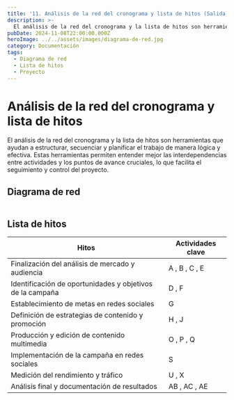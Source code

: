 ```yaml
---
title: '11. Análisis de la red del cronograma y lista de hitos (Salida)'
description: >-
  El análisis de la red del cronograma y la lista de hitos son herramientas que ayudan a estructurar, secuenciar y planificar el trabajo de manera lógica y efectiva.
pubDate: 2024-11-08T22:00:00.000Z
heroImage: ../../assets/images/diagrama-de-red.jpg
category: Documentación
tags:
  - Diagrama de red
  - Lista de hitos
  - Proyecto
---
```


# Análisis de la red del cronograma y lista de hitos

El análisis de la red del cronograma y la lista de hitos son herramientas que ayudan a estructurar, secuenciar y planificar el trabajo de manera lógica y efectiva. Estas herramientas permiten entender mejor las interdependencias entre actividades y los puntos de avance cruciales, lo que facilita el seguimiento y control del proyecto.

## Diagrama de red

<div
	class='mxgraph'
	style='max-width:100%;border:1px solid transparent;'
	data-mxgraph='{"highlight":"#0000ff","nav":true,"resize":true,"toolbar":"zoom layers tags lightbox","xml":"&lt;mxfile host=\"app.diagrams.net\" agent=\"Mozilla/5.0 (Windows NT 10.0; Win64; x64) AppleWebKit/537.36 (KHTML, like Gecko) Chrome/130.0.0.0 Safari/537.36\" version=\"24.8.4\"&gt;\n  &lt;diagram id=\"aBWg4mYwBNLgZqOcd0Aa\" name=\"Página-3\"&gt;\n    &lt;mxGraphModel dx=\"5997\" dy=\"3269\" grid=\"1\" gridSize=\"10\" guides=\"1\" tooltips=\"1\" connect=\"1\" arrows=\"1\" fold=\"1\" page=\"1\" pageScale=\"1\" pageWidth=\"827\" pageHeight=\"1169\" math=\"0\" shadow=\"0\"&gt;\n      &lt;root&gt;\n        &lt;mxCell id=\"0\" /&gt;\n        &lt;mxCell id=\"1\" parent=\"0\" /&gt;\n        &lt;UserObject label=\"&amp;lt;table xmlns=&amp;quot;http://www.w3.org/1999/xhtml&amp;quot; cellspacing=&amp;quot;0&amp;quot; cellpadding=&amp;quot;0&amp;quot; dir=&amp;quot;ltr&amp;quot; border=&amp;quot;1&amp;quot; style=&amp;quot;table-layout:fixed;font-size:10pt;font-family:Arial;width:0px;border-collapse:collapse;border:none&amp;quot; data-sheets-root=&amp;quot;1&amp;quot; data-sheets-baot=&amp;quot;1&amp;quot;&amp;gt;&amp;lt;colgroup&amp;gt;&amp;lt;col width=&amp;quot;47&amp;quot;&amp;gt;&amp;lt;col width=&amp;quot;61&amp;quot;&amp;gt;&amp;lt;col width=&amp;quot;593&amp;quot;&amp;gt;&amp;lt;col width=&amp;quot;100&amp;quot;&amp;gt;&amp;lt;col width=&amp;quot;100&amp;quot;&amp;gt;&amp;lt;/colgroup&amp;gt;&amp;lt;tbody&amp;gt;&amp;lt;tr style=&amp;quot;height:21px;&amp;quot;&amp;gt;&amp;lt;td style=&amp;quot;border-top:1px solid #000000;border-right:1px solid #000000;border-bottom:1px solid #000000;border-left:1px solid #000000;overflow:hidden;padding:2px 3px 2px 3px;vertical-align:middle;background-color:#3d85c6;font-weight:bold;color:#ffffff;text-align:center;&amp;quot;&amp;gt;Letra&amp;lt;/td&amp;gt;&amp;lt;td style=&amp;quot;border-top:1px solid #000000;border-right:1px solid #000000;border-bottom:1px solid #000000;overflow:hidden;padding:2px 3px 2px 3px;vertical-align:middle;background-color:#3d85c6;font-weight:bold;color:#ffffff;text-align:center;&amp;quot; rowspan=&amp;quot;1&amp;quot; colspan=&amp;quot;2&amp;quot;&amp;gt;Atributos de actividades&amp;lt;/td&amp;gt;&amp;lt;td style=&amp;quot;border-top:1px solid #000000;border-right:1px solid #000000;border-bottom:1px solid #000000;overflow:hidden;padding:2px 3px 2px 3px;vertical-align:middle;background-color:#3d85c6;font-weight:bold;color:#ffffff;text-align:center;&amp;quot; rowspan=&amp;quot;1&amp;quot; colspan=&amp;quot;2&amp;quot;&amp;gt;Duración&amp;lt;/td&amp;gt;&amp;lt;/tr&amp;gt;&amp;lt;tr style=&amp;quot;height:21px;&amp;quot;&amp;gt;&amp;lt;td style=&amp;quot;border-right:1px solid #000000;border-bottom:1px solid #000000;border-left:1px solid #000000;overflow:hidden;padding:2px 3px 2px 3px;vertical-align:bottom;font-weight:bold;text-align:center;&amp;quot;&amp;gt;A&amp;lt;/td&amp;gt;&amp;lt;td style=&amp;quot;border-right:1px solid #000000;border-bottom:1px solid #000000;overflow:hidden;padding:2px 3px 2px 3px;vertical-align:bottom;text-align:center;&amp;quot;&amp;gt;1.1&amp;lt;/td&amp;gt;&amp;lt;td style=&amp;quot;border-right:1px solid #000000;border-bottom:1px solid #000000;overflow:hidden;padding:2px 3px 2px 3px;vertical-align:bottom;font-size:9pt;&amp;quot;&amp;gt;Recopilar información sobre el mercado objetivo y tendencias actuales.&amp;lt;/td&amp;gt;&amp;lt;td style=&amp;quot;border-right:1px solid #000000;border-bottom:1px solid #000000;overflow:hidden;padding:2px 3px 2px 3px;vertical-align:bottom;text-align:center;&amp;quot;&amp;gt;2 días&amp;lt;/td&amp;gt;&amp;lt;td style=&amp;quot;border-right:1px solid #000000;border-bottom:1px solid #000000;overflow:hidden;padding:2px 3px 2px 3px;vertical-align:bottom;text-align:center;&amp;quot;&amp;gt;±1 día&amp;lt;/td&amp;gt;&amp;lt;/tr&amp;gt;&amp;lt;tr style=&amp;quot;height:21px;&amp;quot;&amp;gt;&amp;lt;td style=&amp;quot;border-right:1px solid #000000;border-bottom:1px solid #000000;border-left:1px solid #000000;overflow:hidden;padding:2px 3px 2px 3px;vertical-align:bottom;font-weight:bold;text-align:center;&amp;quot;&amp;gt;B&amp;lt;/td&amp;gt;&amp;lt;td style=&amp;quot;border-right:1px solid #000000;border-bottom:1px solid #000000;overflow:hidden;padding:2px 3px 2px 3px;vertical-align:bottom;text-align:center;&amp;quot;&amp;gt;1.2&amp;lt;/td&amp;gt;&amp;lt;td style=&amp;quot;border-right:1px solid #000000;border-bottom:1px solid #000000;overflow:hidden;padding:2px 3px 2px 3px;vertical-align:bottom;font-size:9pt;&amp;quot;&amp;gt;Analizar datos demográficos, psicográficos y comportamentales del público.&amp;lt;/td&amp;gt;&amp;lt;td style=&amp;quot;border-right:1px solid #000000;border-bottom:1px solid #000000;overflow:hidden;padding:2px 3px 2px 3px;vertical-align:bottom;text-align:center;&amp;quot;&amp;gt;2 días&amp;lt;/td&amp;gt;&amp;lt;td style=&amp;quot;border-right:1px solid #000000;border-bottom:1px solid #000000;overflow:hidden;padding:2px 3px 2px 3px;vertical-align:bottom;text-align:center;&amp;quot;&amp;gt;±1 día&amp;lt;/td&amp;gt;&amp;lt;/tr&amp;gt;&amp;lt;tr style=&amp;quot;height:21px;&amp;quot;&amp;gt;&amp;lt;td style=&amp;quot;border-right:1px solid #000000;border-bottom:1px solid #000000;border-left:1px solid #000000;overflow:hidden;padding:2px 3px 2px 3px;vertical-align:bottom;font-weight:bold;text-align:center;&amp;quot;&amp;gt;C&amp;lt;/td&amp;gt;&amp;lt;td style=&amp;quot;border-right:1px solid #000000;border-bottom:1px solid #000000;overflow:hidden;padding:2px 3px 2px 3px;vertical-align:bottom;text-align:center;&amp;quot;&amp;gt;1.3&amp;lt;/td&amp;gt;&amp;lt;td style=&amp;quot;border-right:1px solid #000000;border-bottom:1px solid #000000;overflow:hidden;padding:2px 3px 2px 3px;vertical-align:bottom;font-size:9pt;&amp;quot;&amp;gt;Realizar un análisis de la competencia, incluyendo sus fortalezas y debilidades.&amp;lt;/td&amp;gt;&amp;lt;td style=&amp;quot;border-right:1px solid #000000;border-bottom:1px solid #000000;overflow:hidden;padding:2px 3px 2px 3px;vertical-align:bottom;text-align:center;&amp;quot;&amp;gt;1 días&amp;lt;/td&amp;gt;&amp;lt;td style=&amp;quot;border-right:1px solid #000000;border-bottom:1px solid #000000;overflow:hidden;padding:2px 3px 2px 3px;vertical-align:bottom;text-align:center;&amp;quot;&amp;gt;±1 día&amp;lt;/td&amp;gt;&amp;lt;/tr&amp;gt;&amp;lt;tr style=&amp;quot;height:21px;&amp;quot;&amp;gt;&amp;lt;td style=&amp;quot;border-right:1px solid #000000;border-bottom:1px solid #000000;border-left:1px solid #000000;overflow:hidden;padding:2px 3px 2px 3px;vertical-align:bottom;font-weight:bold;text-align:center;&amp;quot;&amp;gt;D&amp;lt;/td&amp;gt;&amp;lt;td style=&amp;quot;border-right:1px solid #000000;border-bottom:1px solid #000000;overflow:hidden;padding:2px 3px 2px 3px;vertical-align:bottom;text-align:center;&amp;quot;&amp;gt;1.4&amp;lt;/td&amp;gt;&amp;lt;td style=&amp;quot;border-right:1px solid #000000;border-bottom:1px solid #000000;overflow:hidden;padding:2px 3px 2px 3px;vertical-align:bottom;font-size:9pt;&amp;quot;&amp;gt;Identificar oportunidades y amenazas en el mercado.&amp;lt;/td&amp;gt;&amp;lt;td style=&amp;quot;border-right:1px solid #000000;border-bottom:1px solid #000000;overflow:hidden;padding:2px 3px 2px 3px;vertical-align:bottom;text-align:center;&amp;quot;&amp;gt;2 días&amp;lt;/td&amp;gt;&amp;lt;td style=&amp;quot;border-right:1px solid #000000;border-bottom:1px solid #000000;overflow:hidden;padding:2px 3px 2px 3px;vertical-align:bottom;text-align:center;&amp;quot;&amp;gt;±1 día&amp;lt;/td&amp;gt;&amp;lt;/tr&amp;gt;&amp;lt;tr style=&amp;quot;height:21px;&amp;quot;&amp;gt;&amp;lt;td style=&amp;quot;border-right:1px solid #000000;border-bottom:1px solid #000000;border-left:1px solid #000000;overflow:hidden;padding:2px 3px 2px 3px;vertical-align:bottom;font-weight:bold;text-align:center;&amp;quot;&amp;gt;E&amp;lt;/td&amp;gt;&amp;lt;td style=&amp;quot;border-right:1px solid #000000;border-bottom:1px solid #000000;overflow:hidden;padding:2px 3px 2px 3px;vertical-align:bottom;text-align:center;&amp;quot;&amp;gt;1.5&amp;lt;/td&amp;gt;&amp;lt;td style=&amp;quot;border-right:1px solid #000000;border-bottom:1px solid #000000;overflow:hidden;padding:2px 3px 2px 3px;vertical-align:bottom;font-size:9pt;&amp;quot;&amp;gt;Redactar el informe de análisis del mercado con gráficos y conclusiones clave.&amp;lt;/td&amp;gt;&amp;lt;td style=&amp;quot;border-right:1px solid #000000;border-bottom:1px solid #000000;overflow:hidden;padding:2px 3px 2px 3px;vertical-align:bottom;text-align:center;&amp;quot;&amp;gt;2 días&amp;lt;/td&amp;gt;&amp;lt;td style=&amp;quot;border-right:1px solid #000000;border-bottom:1px solid #000000;overflow:hidden;padding:2px 3px 2px 3px;vertical-align:bottom;text-align:center;&amp;quot;&amp;gt;±1 día&amp;lt;/td&amp;gt;&amp;lt;/tr&amp;gt;&amp;lt;tr style=&amp;quot;height:21px;&amp;quot;&amp;gt;&amp;lt;td style=&amp;quot;border-right:1px solid #000000;border-bottom:1px solid #000000;border-left:1px solid #000000;overflow:hidden;padding:2px 3px 2px 3px;vertical-align:bottom;font-weight:bold;text-align:center;&amp;quot;&amp;gt;F&amp;lt;/td&amp;gt;&amp;lt;td style=&amp;quot;border-right:1px solid #000000;border-bottom:1px solid #000000;overflow:hidden;padding:2px 3px 2px 3px;vertical-align:bottom;text-align:center;&amp;quot;&amp;gt;2.1&amp;lt;/td&amp;gt;&amp;lt;td style=&amp;quot;border-right:1px solid #000000;border-bottom:1px solid #000000;overflow:hidden;padding:2px 3px 2px 3px;vertical-align:bottom;&amp;quot;&amp;gt;Definir los objetivos específicos de marketing para la campaña.&amp;lt;/td&amp;gt;&amp;lt;td style=&amp;quot;border-right:1px solid #000000;border-bottom:1px solid #000000;overflow:hidden;padding:2px 3px 2px 3px;vertical-align:bottom;text-align:center;&amp;quot;&amp;gt;2 días&amp;lt;/td&amp;gt;&amp;lt;td style=&amp;quot;border-right:1px solid #000000;border-bottom:1px solid #000000;overflow:hidden;padding:2px 3px 2px 3px;vertical-align:bottom;text-align:center;&amp;quot;&amp;gt;±1 día&amp;lt;/td&amp;gt;&amp;lt;/tr&amp;gt;&amp;lt;tr style=&amp;quot;height:21px;&amp;quot;&amp;gt;&amp;lt;td style=&amp;quot;border-right:1px solid #000000;border-bottom:1px solid #000000;border-left:1px solid #000000;overflow:hidden;padding:2px 3px 2px 3px;vertical-align:bottom;font-weight:bold;text-align:center;&amp;quot;&amp;gt;G&amp;lt;/td&amp;gt;&amp;lt;td style=&amp;quot;border-right:1px solid #000000;border-bottom:1px solid #000000;overflow:hidden;padding:2px 3px 2px 3px;vertical-align:bottom;text-align:center;&amp;quot;&amp;gt;2.2&amp;lt;/td&amp;gt;&amp;lt;td style=&amp;quot;border-right:1px solid #000000;border-bottom:1px solid #000000;overflow:hidden;padding:2px 3px 2px 3px;vertical-align:bottom;&amp;quot;&amp;gt;Establecer metas de alcance y compromiso en redes sociales.&amp;lt;/td&amp;gt;&amp;lt;td style=&amp;quot;border-right:1px solid #000000;border-bottom:1px solid #000000;overflow:hidden;padding:2px 3px 2px 3px;vertical-align:bottom;text-align:center;&amp;quot;&amp;gt;3 días&amp;lt;/td&amp;gt;&amp;lt;td style=&amp;quot;border-right:1px solid #000000;border-bottom:1px solid #000000;overflow:hidden;padding:2px 3px 2px 3px;vertical-align:bottom;text-align:center;&amp;quot;&amp;gt;±1 día&amp;lt;/td&amp;gt;&amp;lt;/tr&amp;gt;&amp;lt;tr style=&amp;quot;height:21px;&amp;quot;&amp;gt;&amp;lt;td style=&amp;quot;border-right:1px solid #000000;border-bottom:1px solid #000000;border-left:1px solid #000000;overflow:hidden;padding:2px 3px 2px 3px;vertical-align:bottom;font-weight:bold;text-align:center;&amp;quot;&amp;gt;H&amp;lt;/td&amp;gt;&amp;lt;td style=&amp;quot;border-right:1px solid #000000;border-bottom:1px solid #000000;overflow:hidden;padding:2px 3px 2px 3px;vertical-align:bottom;text-align:center;&amp;quot;&amp;gt;2.3&amp;lt;/td&amp;gt;&amp;lt;td style=&amp;quot;border-right:1px solid #000000;border-bottom:1px solid #000000;overflow:hidden;padding:2px 3px 2px 3px;vertical-align:bottom;&amp;quot;&amp;gt;Alinear los objetivos de marketing con la estrategia general de la empresa.&amp;lt;/td&amp;gt;&amp;lt;td style=&amp;quot;border-right:1px solid #000000;border-bottom:1px solid #000000;overflow:hidden;padding:2px 3px 2px 3px;vertical-align:bottom;text-align:center;&amp;quot;&amp;gt;1 días&amp;lt;/td&amp;gt;&amp;lt;td style=&amp;quot;border-right:1px solid #000000;border-bottom:1px solid #000000;overflow:hidden;padding:2px 3px 2px 3px;vertical-align:bottom;text-align:center;&amp;quot;&amp;gt;±1 día&amp;lt;/td&amp;gt;&amp;lt;/tr&amp;gt;&amp;lt;tr style=&amp;quot;height:21px;&amp;quot;&amp;gt;&amp;lt;td style=&amp;quot;border-right:1px solid #000000;border-bottom:1px solid #000000;border-left:1px solid #000000;overflow:hidden;padding:2px 3px 2px 3px;vertical-align:bottom;font-weight:bold;text-align:center;&amp;quot;&amp;gt;I&amp;lt;/td&amp;gt;&amp;lt;td style=&amp;quot;border-right:1px solid #000000;border-bottom:1px solid #000000;overflow:hidden;padding:2px 3px 2px 3px;vertical-align:bottom;text-align:center;&amp;quot;&amp;gt;3.1&amp;lt;/td&amp;gt;&amp;lt;td style=&amp;quot;border-right:1px solid #000000;border-bottom:1px solid #000000;overflow:hidden;padding:2px 3px 2px 3px;vertical-align:bottom;&amp;quot;&amp;gt;Definir estrategias de publicación y promoción en Facebook.&amp;lt;/td&amp;gt;&amp;lt;td style=&amp;quot;border-right:1px solid #000000;border-bottom:1px solid #000000;overflow:hidden;padding:2px 3px 2px 3px;vertical-align:bottom;text-align:center;&amp;quot;&amp;gt;2 días&amp;lt;/td&amp;gt;&amp;lt;td style=&amp;quot;border-right:1px solid #000000;border-bottom:1px solid #000000;overflow:hidden;padding:2px 3px 2px 3px;vertical-align:bottom;text-align:center;&amp;quot;&amp;gt;±1 día&amp;lt;/td&amp;gt;&amp;lt;/tr&amp;gt;&amp;lt;tr style=&amp;quot;height:21px;&amp;quot;&amp;gt;&amp;lt;td style=&amp;quot;border-right:1px solid #000000;border-bottom:1px solid #000000;border-left:1px solid #000000;overflow:hidden;padding:2px 3px 2px 3px;vertical-align:bottom;font-weight:bold;text-align:center;&amp;quot;&amp;gt;J&amp;lt;/td&amp;gt;&amp;lt;td style=&amp;quot;border-right:1px solid #000000;border-bottom:1px solid #000000;overflow:hidden;padding:2px 3px 2px 3px;vertical-align:bottom;text-align:center;&amp;quot;&amp;gt;3.2&amp;lt;/td&amp;gt;&amp;lt;td style=&amp;quot;border-right:1px solid #000000;border-bottom:1px solid #000000;overflow:hidden;padding:2px 3px 2px 3px;vertical-align:bottom;&amp;quot;&amp;gt;Enfocar el contenido en visuales atractivos y promover productos en Instagram.&amp;lt;/td&amp;gt;&amp;lt;td style=&amp;quot;border-right:1px solid #000000;border-bottom:1px solid #000000;overflow:hidden;padding:2px 3px 2px 3px;vertical-align:bottom;text-align:center;&amp;quot;&amp;gt;4 días&amp;lt;/td&amp;gt;&amp;lt;td style=&amp;quot;border-right:1px solid #000000;border-bottom:1px solid #000000;overflow:hidden;padding:2px 3px 2px 3px;vertical-align:bottom;text-align:center;&amp;quot;&amp;gt;±2 día&amp;lt;/td&amp;gt;&amp;lt;/tr&amp;gt;&amp;lt;tr style=&amp;quot;height:21px;&amp;quot;&amp;gt;&amp;lt;td style=&amp;quot;border-right:1px solid #000000;border-bottom:1px solid #000000;border-left:1px solid #000000;overflow:hidden;padding:2px 3px 2px 3px;vertical-align:bottom;font-weight:bold;text-align:center;&amp;quot;&amp;gt;K&amp;lt;/td&amp;gt;&amp;lt;td style=&amp;quot;border-right:1px solid #000000;border-bottom:1px solid #000000;overflow:hidden;padding:2px 3px 2px 3px;vertical-align:bottom;text-align:center;&amp;quot;&amp;gt;3.3&amp;lt;/td&amp;gt;&amp;lt;td style=&amp;quot;border-right:1px solid #000000;border-bottom:1px solid #000000;overflow:hidden;padding:2px 3px 2px 3px;vertical-align:bottom;&amp;quot;&amp;gt;Crear contenido dinámico en TikTok para atraer clientes potenciales.&amp;lt;/td&amp;gt;&amp;lt;td style=&amp;quot;border-right:1px solid #000000;border-bottom:1px solid #000000;overflow:hidden;padding:2px 3px 2px 3px;vertical-align:bottom;text-align:center;&amp;quot;&amp;gt;7 días&amp;lt;/td&amp;gt;&amp;lt;td style=&amp;quot;border-right:1px solid #000000;border-bottom:1px solid #000000;overflow:hidden;padding:2px 3px 2px 3px;vertical-align:bottom;text-align:center;&amp;quot;&amp;gt;±4 día&amp;lt;/td&amp;gt;&amp;lt;/tr&amp;gt;&amp;lt;tr style=&amp;quot;height:21px;&amp;quot;&amp;gt;&amp;lt;td style=&amp;quot;border-right:1px solid #000000;border-bottom:1px solid #000000;border-left:1px solid #000000;overflow:hidden;padding:2px 3px 2px 3px;vertical-align:bottom;font-weight:bold;text-align:center;&amp;quot;&amp;gt;L&amp;lt;/td&amp;gt;&amp;lt;td style=&amp;quot;border-right:1px solid #000000;border-bottom:1px solid #000000;overflow:hidden;padding:2px 3px 2px 3px;vertical-align:bottom;text-align:center;&amp;quot;&amp;gt;4.1&amp;lt;/td&amp;gt;&amp;lt;td style=&amp;quot;border-right:1px solid #000000;border-bottom:1px solid #000000;overflow:hidden;padding:2px 3px 2px 3px;vertical-align:bottom;&amp;quot;&amp;gt;Diseñar y adaptar el logo para su uso en redes y otros medios.&amp;lt;/td&amp;gt;&amp;lt;td style=&amp;quot;border-right:1px solid #000000;border-bottom:1px solid #000000;overflow:hidden;padding:2px 3px 2px 3px;vertical-align:bottom;text-align:center;&amp;quot;&amp;gt;2 días&amp;lt;/td&amp;gt;&amp;lt;td style=&amp;quot;border-right:1px solid #000000;border-bottom:1px solid #000000;overflow:hidden;padding:2px 3px 2px 3px;vertical-align:bottom;text-align:center;&amp;quot;&amp;gt;±1 día&amp;lt;/td&amp;gt;&amp;lt;/tr&amp;gt;&amp;lt;tr style=&amp;quot;height:21px;&amp;quot;&amp;gt;&amp;lt;td style=&amp;quot;border-right:1px solid #000000;border-bottom:1px solid #000000;border-left:1px solid #000000;overflow:hidden;padding:2px 3px 2px 3px;vertical-align:bottom;font-weight:bold;text-align:center;&amp;quot;&amp;gt;M&amp;lt;/td&amp;gt;&amp;lt;td style=&amp;quot;border-right:1px solid #000000;border-bottom:1px solid #000000;overflow:hidden;padding:2px 3px 2px 3px;vertical-align:bottom;text-align:center;&amp;quot;&amp;gt;4.2&amp;lt;/td&amp;gt;&amp;lt;td style=&amp;quot;border-right:1px solid #000000;border-bottom:1px solid #000000;overflow:hidden;padding:2px 3px 2px 3px;vertical-align:bottom;&amp;quot;&amp;gt;Crear plantillas consistentes para publicaciones que mantengan la identidad de marca.&amp;lt;/td&amp;gt;&amp;lt;td style=&amp;quot;border-right:1px solid #000000;border-bottom:1px solid #000000;overflow:hidden;padding:2px 3px 2px 3px;vertical-align:bottom;text-align:center;&amp;quot;&amp;gt;3 días&amp;lt;/td&amp;gt;&amp;lt;td style=&amp;quot;border-right:1px solid #000000;border-bottom:1px solid #000000;overflow:hidden;padding:2px 3px 2px 3px;vertical-align:bottom;text-align:center;&amp;quot;&amp;gt;±1 día&amp;lt;/td&amp;gt;&amp;lt;/tr&amp;gt;&amp;lt;tr style=&amp;quot;height:21px;&amp;quot;&amp;gt;&amp;lt;td style=&amp;quot;border-right:1px solid #000000;border-bottom:1px solid #000000;border-left:1px solid #000000;overflow:hidden;padding:2px 3px 2px 3px;vertical-align:bottom;font-weight:bold;text-align:center;&amp;quot;&amp;gt;N&amp;lt;/td&amp;gt;&amp;lt;td style=&amp;quot;border-right:1px solid #000000;border-bottom:1px solid #000000;overflow:hidden;padding:2px 3px 2px 3px;vertical-align:bottom;text-align:center;&amp;quot;&amp;gt;4.3&amp;lt;/td&amp;gt;&amp;lt;td style=&amp;quot;border-right:1px solid #000000;border-bottom:1px solid #000000;overflow:hidden;padding:2px 3px 2px 3px;vertical-align:bottom;&amp;quot;&amp;gt;Definir los elementos visuales y el estilo de comunicación de la marca.&amp;lt;/td&amp;gt;&amp;lt;td style=&amp;quot;border-right:1px solid #000000;border-bottom:1px solid #000000;overflow:hidden;padding:2px 3px 2px 3px;vertical-align:bottom;text-align:center;&amp;quot;&amp;gt;2 días&amp;lt;/td&amp;gt;&amp;lt;td style=&amp;quot;border-right:1px solid #000000;border-bottom:1px solid #000000;overflow:hidden;padding:2px 3px 2px 3px;vertical-align:bottom;text-align:center;&amp;quot;&amp;gt;±1 día&amp;lt;/td&amp;gt;&amp;lt;/tr&amp;gt;&amp;lt;tr style=&amp;quot;height:21px;&amp;quot;&amp;gt;&amp;lt;td style=&amp;quot;border-right:1px solid #000000;border-bottom:1px solid #000000;border-left:1px solid #000000;overflow:hidden;padding:2px 3px 2px 3px;vertical-align:bottom;font-weight:bold;text-align:center;&amp;quot;&amp;gt;Ñ&amp;lt;/td&amp;gt;&amp;lt;td style=&amp;quot;border-right:1px solid #000000;border-bottom:1px solid #000000;overflow:hidden;padding:2px 3px 2px 3px;vertical-align:bottom;text-align:center;&amp;quot;&amp;gt;5.1&amp;lt;/td&amp;gt;&amp;lt;td style=&amp;quot;border-right:1px solid #000000;border-bottom:1px solid #000000;overflow:hidden;padding:2px 3px 2px 3px;vertical-align:bottom;&amp;quot;&amp;gt;Realizar una sesión fotográfica de los productos o servicios.&amp;lt;/td&amp;gt;&amp;lt;td style=&amp;quot;border-right:1px solid #000000;border-bottom:1px solid #000000;overflow:hidden;padding:2px 3px 2px 3px;vertical-align:bottom;text-align:center;&amp;quot;&amp;gt;3 días&amp;lt;/td&amp;gt;&amp;lt;td style=&amp;quot;border-right:1px solid #000000;border-bottom:1px solid #000000;overflow:hidden;padding:2px 3px 2px 3px;vertical-align:bottom;text-align:center;&amp;quot;&amp;gt;±2 día&amp;lt;/td&amp;gt;&amp;lt;/tr&amp;gt;&amp;lt;tr style=&amp;quot;height:21px;&amp;quot;&amp;gt;&amp;lt;td style=&amp;quot;border-right:1px solid #000000;border-bottom:1px solid #000000;border-left:1px solid #000000;overflow:hidden;padding:2px 3px 2px 3px;vertical-align:bottom;font-weight:bold;text-align:center;&amp;quot;&amp;gt;O&amp;lt;/td&amp;gt;&amp;lt;td style=&amp;quot;border-right:1px solid #000000;border-bottom:1px solid #000000;overflow:hidden;padding:2px 3px 2px 3px;vertical-align:bottom;text-align:center;&amp;quot;&amp;gt;5.2&amp;lt;/td&amp;gt;&amp;lt;td style=&amp;quot;border-right:1px solid #000000;border-bottom:1px solid #000000;overflow:hidden;padding:2px 3px 2px 3px;vertical-align:bottom;&amp;quot;&amp;gt;Editar y optimizar las imágenes para su uso en redes sociales.&amp;lt;/td&amp;gt;&amp;lt;td style=&amp;quot;border-right:1px solid #000000;border-bottom:1px solid #000000;overflow:hidden;padding:2px 3px 2px 3px;vertical-align:bottom;text-align:center;&amp;quot;&amp;gt;7 días&amp;lt;/td&amp;gt;&amp;lt;td style=&amp;quot;border-right:1px solid #000000;border-bottom:1px solid #000000;overflow:hidden;padding:2px 3px 2px 3px;vertical-align:bottom;text-align:center;&amp;quot;&amp;gt;±4 día&amp;lt;/td&amp;gt;&amp;lt;/tr&amp;gt;&amp;lt;tr style=&amp;quot;height:21px;&amp;quot;&amp;gt;&amp;lt;td style=&amp;quot;border-right:1px solid #000000;border-bottom:1px solid #000000;border-left:1px solid #000000;overflow:hidden;padding:2px 3px 2px 3px;vertical-align:bottom;font-weight:bold;text-align:center;&amp;quot;&amp;gt;P&amp;lt;/td&amp;gt;&amp;lt;td style=&amp;quot;border-right:1px solid #000000;border-bottom:1px solid #000000;overflow:hidden;padding:2px 3px 2px 3px;vertical-align:bottom;text-align:center;&amp;quot;&amp;gt;5.3&amp;lt;/td&amp;gt;&amp;lt;td style=&amp;quot;border-right:1px solid #000000;border-bottom:1px solid #000000;overflow:hidden;padding:2px 3px 2px 3px;vertical-align:bottom;&amp;quot;&amp;gt;Grabar y editar videos de montaje o uso de productos, destacando sus características y beneficios.&amp;lt;/td&amp;gt;&amp;lt;td style=&amp;quot;border-right:1px solid #000000;border-bottom:1px solid #000000;overflow:hidden;padding:2px 3px 2px 3px;vertical-align:bottom;text-align:center;&amp;quot;&amp;gt;7 días&amp;lt;/td&amp;gt;&amp;lt;td style=&amp;quot;border-right:1px solid #000000;border-bottom:1px solid #000000;overflow:hidden;padding:2px 3px 2px 3px;vertical-align:bottom;text-align:center;&amp;quot;&amp;gt;±4 día&amp;lt;/td&amp;gt;&amp;lt;/tr&amp;gt;&amp;lt;tr style=&amp;quot;height:21px;&amp;quot;&amp;gt;&amp;lt;td style=&amp;quot;border-right:1px solid #000000;border-bottom:1px solid #000000;border-left:1px solid #000000;overflow:hidden;padding:2px 3px 2px 3px;vertical-align:bottom;font-weight:bold;text-align:center;&amp;quot;&amp;gt;Q&amp;lt;/td&amp;gt;&amp;lt;td style=&amp;quot;border-right:1px solid #000000;border-bottom:1px solid #000000;overflow:hidden;padding:2px 3px 2px 3px;vertical-align:bottom;text-align:center;&amp;quot;&amp;gt;5.4&amp;lt;/td&amp;gt;&amp;lt;td style=&amp;quot;border-right:1px solid #000000;border-bottom:1px solid #000000;overflow:hidden;padding:2px 3px 2px 3px;vertical-align:bottom;&amp;quot;&amp;gt;Desarrollar textos y descripciones atractivas para acompañar el contenido visual.&amp;lt;/td&amp;gt;&amp;lt;td style=&amp;quot;border-right:1px solid #000000;border-bottom:1px solid #000000;overflow:hidden;padding:2px 3px 2px 3px;vertical-align:bottom;text-align:center;&amp;quot;&amp;gt;4 días&amp;lt;/td&amp;gt;&amp;lt;td style=&amp;quot;border-right:1px solid #000000;border-bottom:1px solid #000000;overflow:hidden;padding:2px 3px 2px 3px;vertical-align:bottom;text-align:center;&amp;quot;&amp;gt;±1 día&amp;lt;/td&amp;gt;&amp;lt;/tr&amp;gt;&amp;lt;tr style=&amp;quot;height:21px;&amp;quot;&amp;gt;&amp;lt;td style=&amp;quot;border-right:1px solid #000000;border-bottom:1px solid #000000;border-left:1px solid #000000;overflow:hidden;padding:2px 3px 2px 3px;vertical-align:bottom;font-weight:bold;text-align:center;&amp;quot;&amp;gt;R&amp;lt;/td&amp;gt;&amp;lt;td style=&amp;quot;border-right:1px solid #000000;border-bottom:1px solid #000000;overflow:hidden;padding:2px 3px 2px 3px;vertical-align:bottom;text-align:center;&amp;quot;&amp;gt;5.5&amp;lt;/td&amp;gt;&amp;lt;td style=&amp;quot;border-right:1px solid #000000;border-bottom:1px solid #000000;overflow:hidden;padding:2px 3px 2px 3px;vertical-align:bottom;&amp;quot;&amp;gt;Programar la publicación del contenido en las redes sociales seleccionadas.&amp;lt;/td&amp;gt;&amp;lt;td style=&amp;quot;border-right:1px solid #000000;border-bottom:1px solid #000000;overflow:hidden;padding:2px 3px 2px 3px;vertical-align:bottom;text-align:center;&amp;quot;&amp;gt;2 días&amp;lt;/td&amp;gt;&amp;lt;td style=&amp;quot;border-right:1px solid #000000;border-bottom:1px solid #000000;overflow:hidden;padding:2px 3px 2px 3px;vertical-align:bottom;text-align:center;&amp;quot;&amp;gt;±1 día&amp;lt;/td&amp;gt;&amp;lt;/tr&amp;gt;&amp;lt;tr style=&amp;quot;height:21px;&amp;quot;&amp;gt;&amp;lt;td style=&amp;quot;border-right:1px solid #000000;border-bottom:1px solid #000000;border-left:1px solid #000000;overflow:hidden;padding:2px 3px 2px 3px;vertical-align:bottom;font-weight:bold;text-align:center;&amp;quot;&amp;gt;S&amp;lt;/td&amp;gt;&amp;lt;td style=&amp;quot;border-right:1px solid #000000;border-bottom:1px solid #000000;overflow:hidden;padding:2px 3px 2px 3px;vertical-align:bottom;text-align:center;&amp;quot;&amp;gt;6.1&amp;lt;/td&amp;gt;&amp;lt;td style=&amp;quot;border-right:1px solid #000000;border-bottom:1px solid #000000;overflow:hidden;padding:2px 3px 2px 3px;vertical-align:bottom;&amp;quot;&amp;gt;Definir los KPIs clave para medir el éxito de la campaña de marketing.&amp;lt;/td&amp;gt;&amp;lt;td style=&amp;quot;border-right:1px solid #000000;border-bottom:1px solid #000000;overflow:hidden;padding:2px 3px 2px 3px;vertical-align:bottom;text-align:center;&amp;quot;&amp;gt;1 días&amp;lt;/td&amp;gt;&amp;lt;td style=&amp;quot;border-right:1px solid #000000;border-bottom:1px solid #000000;overflow:hidden;padding:2px 3px 2px 3px;vertical-align:bottom;text-align:center;&amp;quot;&amp;gt;±1 día&amp;lt;/td&amp;gt;&amp;lt;/tr&amp;gt;&amp;lt;tr style=&amp;quot;height:21px;&amp;quot;&amp;gt;&amp;lt;td style=&amp;quot;border-right:1px solid #000000;border-bottom:1px solid #000000;border-left:1px solid #000000;overflow:hidden;padding:2px 3px 2px 3px;vertical-align:bottom;font-weight:bold;text-align:center;&amp;quot;&amp;gt;T&amp;lt;/td&amp;gt;&amp;lt;td style=&amp;quot;border-right:1px solid #000000;border-bottom:1px solid #000000;overflow:hidden;padding:2px 3px 2px 3px;vertical-align:bottom;text-align:center;&amp;quot;&amp;gt;6.2&amp;lt;/td&amp;gt;&amp;lt;td style=&amp;quot;border-right:1px solid #000000;border-bottom:1px solid #000000;overflow:hidden;padding:2px 3px 2px 3px;vertical-align:bottom;&amp;quot;&amp;gt;Establecer métricas de rendimiento en redes sociales, como el alcance y la interacción.&amp;lt;/td&amp;gt;&amp;lt;td style=&amp;quot;border-right:1px solid #000000;border-bottom:1px solid #000000;overflow:hidden;padding:2px 3px 2px 3px;vertical-align:bottom;text-align:center;&amp;quot;&amp;gt;1 días&amp;lt;/td&amp;gt;&amp;lt;td style=&amp;quot;border-right:1px solid #000000;border-bottom:1px solid #000000;overflow:hidden;padding:2px 3px 2px 3px;vertical-align:bottom;text-align:center;&amp;quot;&amp;gt;±1 día&amp;lt;/td&amp;gt;&amp;lt;/tr&amp;gt;&amp;lt;tr style=&amp;quot;height:21px;&amp;quot;&amp;gt;&amp;lt;td style=&amp;quot;border-right:1px solid #000000;border-bottom:1px solid #000000;border-left:1px solid #000000;overflow:hidden;padding:2px 3px 2px 3px;vertical-align:bottom;font-weight:bold;text-align:center;&amp;quot;&amp;gt;U&amp;lt;/td&amp;gt;&amp;lt;td style=&amp;quot;border-right:1px solid #000000;border-bottom:1px solid #000000;overflow:hidden;padding:2px 3px 2px 3px;vertical-align:bottom;text-align:center;&amp;quot;&amp;gt;6.3&amp;lt;/td&amp;gt;&amp;lt;td style=&amp;quot;border-right:1px solid #000000;border-bottom:1px solid #000000;overflow:hidden;padding:2px 3px 2px 3px;vertical-align:bottom;&amp;quot;&amp;gt;Medir el tráfico hacia la página web proveniente de las campañas de marketing digital.&amp;lt;/td&amp;gt;&amp;lt;td style=&amp;quot;border-right:1px solid #000000;border-bottom:1px solid #000000;overflow:hidden;padding:2px 3px 2px 3px;vertical-align:bottom;text-align:center;&amp;quot;&amp;gt;3 días&amp;lt;/td&amp;gt;&amp;lt;td style=&amp;quot;border-right:1px solid #000000;border-bottom:1px solid #000000;overflow:hidden;padding:2px 3px 2px 3px;vertical-align:bottom;text-align:center;&amp;quot;&amp;gt;±1 día&amp;lt;/td&amp;gt;&amp;lt;/tr&amp;gt;&amp;lt;tr style=&amp;quot;height:21px;&amp;quot;&amp;gt;&amp;lt;td style=&amp;quot;border-right:1px solid #000000;border-bottom:1px solid #000000;border-left:1px solid #000000;overflow:hidden;padding:2px 3px 2px 3px;vertical-align:bottom;font-weight:bold;text-align:center;&amp;quot;&amp;gt;V&amp;lt;/td&amp;gt;&amp;lt;td style=&amp;quot;border-right:1px solid #000000;border-bottom:1px solid #000000;overflow:hidden;padding:2px 3px 2px 3px;vertical-align:bottom;text-align:center;&amp;quot;&amp;gt;7.1&amp;lt;/td&amp;gt;&amp;lt;td style=&amp;quot;border-right:1px solid #000000;border-bottom:1px solid #000000;overflow:hidden;padding:2px 3px 2px 3px;vertical-align:bottom;&amp;quot;&amp;gt;Analizar el tráfico web y comportamiento de los usuarios con Google Analytics.&amp;lt;/td&amp;gt;&amp;lt;td style=&amp;quot;border-right:1px solid #000000;border-bottom:1px solid #000000;overflow:hidden;padding:2px 3px 2px 3px;vertical-align:bottom;text-align:center;&amp;quot;&amp;gt;1 días&amp;lt;/td&amp;gt;&amp;lt;td style=&amp;quot;border-right:1px solid #000000;border-bottom:1px solid #000000;overflow:hidden;padding:2px 3px 2px 3px;vertical-align:bottom;text-align:center;&amp;quot;&amp;gt;±1 día&amp;lt;/td&amp;gt;&amp;lt;/tr&amp;gt;&amp;lt;tr style=&amp;quot;height:21px;&amp;quot;&amp;gt;&amp;lt;td style=&amp;quot;border-right:1px solid #000000;border-bottom:1px solid #000000;border-left:1px solid #000000;overflow:hidden;padding:2px 3px 2px 3px;vertical-align:bottom;font-weight:bold;text-align:center;&amp;quot;&amp;gt;W&amp;lt;/td&amp;gt;&amp;lt;td style=&amp;quot;border-right:1px solid #000000;border-bottom:1px solid #000000;overflow:hidden;padding:2px 3px 2px 3px;vertical-align:bottom;text-align:center;&amp;quot;&amp;gt;7.2&amp;lt;/td&amp;gt;&amp;lt;td style=&amp;quot;border-right:1px solid #000000;border-bottom:1px solid #000000;overflow:hidden;padding:2px 3px 2px 3px;vertical-align:bottom;&amp;quot;&amp;gt;Gestionar y monitorear redes sociales con Hootsuite.&amp;lt;/td&amp;gt;&amp;lt;td style=&amp;quot;border-right:1px solid #000000;border-bottom:1px solid #000000;overflow:hidden;padding:2px 3px 2px 3px;vertical-align:bottom;text-align:center;&amp;quot;&amp;gt;2 días&amp;lt;/td&amp;gt;&amp;lt;td style=&amp;quot;border-right:1px solid #000000;border-bottom:1px solid #000000;overflow:hidden;padding:2px 3px 2px 3px;vertical-align:bottom;text-align:center;&amp;quot;&amp;gt;±1 día&amp;lt;/td&amp;gt;&amp;lt;/tr&amp;gt;&amp;lt;tr style=&amp;quot;height:21px;&amp;quot;&amp;gt;&amp;lt;td style=&amp;quot;border-right:1px solid #000000;border-bottom:1px solid #000000;border-left:1px solid #000000;overflow:hidden;padding:2px 3px 2px 3px;vertical-align:bottom;font-weight:bold;text-align:center;&amp;quot;&amp;gt;X&amp;lt;/td&amp;gt;&amp;lt;td style=&amp;quot;border-right:1px solid #000000;border-bottom:1px solid #000000;overflow:hidden;padding:2px 3px 2px 3px;vertical-align:bottom;text-align:center;&amp;quot;&amp;gt;7.3&amp;lt;/td&amp;gt;&amp;lt;td style=&amp;quot;border-right:1px solid #000000;border-bottom:1px solid #000000;overflow:hidden;padding:2px 3px 2px 3px;vertical-align:bottom;&amp;quot;&amp;gt;Realizar seguimiento de métricas de rendimiento en Facebook con Facebook Insights.&amp;lt;/td&amp;gt;&amp;lt;td style=&amp;quot;border-right:1px solid #000000;border-bottom:1px solid #000000;overflow:hidden;padding:2px 3px 2px 3px;vertical-align:bottom;text-align:center;&amp;quot;&amp;gt;1 días&amp;lt;/td&amp;gt;&amp;lt;td style=&amp;quot;border-right:1px solid #000000;border-bottom:1px solid #000000;overflow:hidden;padding:2px 3px 2px 3px;vertical-align:bottom;text-align:center;&amp;quot;&amp;gt;±1 día&amp;lt;/td&amp;gt;&amp;lt;/tr&amp;gt;&amp;lt;tr style=&amp;quot;height:21px;&amp;quot;&amp;gt;&amp;lt;td style=&amp;quot;border-right:1px solid #000000;border-bottom:1px solid #000000;border-left:1px solid #000000;overflow:hidden;padding:2px 3px 2px 3px;vertical-align:bottom;font-weight:bold;text-align:center;&amp;quot;&amp;gt;Y&amp;lt;/td&amp;gt;&amp;lt;td style=&amp;quot;border-right:1px solid #000000;border-bottom:1px solid #000000;overflow:hidden;padding:2px 3px 2px 3px;vertical-align:bottom;text-align:center;&amp;quot;&amp;gt;8.1&amp;lt;/td&amp;gt;&amp;lt;td style=&amp;quot;border-right:1px solid #000000;border-bottom:1px solid #000000;overflow:hidden;padding:2px 3px 2px 3px;vertical-align:bottom;&amp;quot;&amp;gt;Revisar los objetivos iniciales y evaluar el cumplimiento de cada uno.&amp;lt;/td&amp;gt;&amp;lt;td style=&amp;quot;border-right:1px solid #000000;border-bottom:1px solid #000000;overflow:hidden;padding:2px 3px 2px 3px;vertical-align:bottom;text-align:center;&amp;quot;&amp;gt;1 días&amp;lt;/td&amp;gt;&amp;lt;td style=&amp;quot;border-right:1px solid #000000;border-bottom:1px solid #000000;overflow:hidden;padding:2px 3px 2px 3px;vertical-align:bottom;text-align:center;&amp;quot;&amp;gt;±1 día&amp;lt;/td&amp;gt;&amp;lt;/tr&amp;gt;&amp;lt;tr style=&amp;quot;height:21px;&amp;quot;&amp;gt;&amp;lt;td style=&amp;quot;border-right:1px solid #000000;border-bottom:1px solid #000000;border-left:1px solid #000000;overflow:hidden;padding:2px 3px 2px 3px;vertical-align:bottom;font-weight:bold;text-align:center;&amp;quot;&amp;gt;Z&amp;lt;/td&amp;gt;&amp;lt;td style=&amp;quot;border-right:1px solid #000000;border-bottom:1px solid #000000;overflow:hidden;padding:2px 3px 2px 3px;vertical-align:bottom;text-align:center;&amp;quot;&amp;gt;8.2&amp;lt;/td&amp;gt;&amp;lt;td style=&amp;quot;border-right:1px solid #000000;border-bottom:1px solid #000000;overflow:hidden;padding:2px 3px 2px 3px;vertical-align:bottom;&amp;quot;&amp;gt;Recopilar datos de rendimiento (KPIs) y resultados obtenidos durante el proyecto.&amp;lt;/td&amp;gt;&amp;lt;td style=&amp;quot;border-right:1px solid #000000;border-bottom:1px solid #000000;overflow:hidden;padding:2px 3px 2px 3px;vertical-align:bottom;text-align:center;&amp;quot;&amp;gt;1 días&amp;lt;/td&amp;gt;&amp;lt;td style=&amp;quot;border-right:1px solid #000000;border-bottom:1px solid #000000;overflow:hidden;padding:2px 3px 2px 3px;vertical-align:bottom;text-align:center;&amp;quot;&amp;gt;±1 día&amp;lt;/td&amp;gt;&amp;lt;/tr&amp;gt;&amp;lt;tr style=&amp;quot;height:21px;&amp;quot;&amp;gt;&amp;lt;td style=&amp;quot;border-right:1px solid #000000;border-bottom:1px solid #000000;border-left:1px solid #000000;overflow:hidden;padding:2px 3px 2px 3px;vertical-align:bottom;font-weight:bold;text-align:center;&amp;quot;&amp;gt;AA&amp;lt;/td&amp;gt;&amp;lt;td style=&amp;quot;border-right:1px solid #000000;border-bottom:1px solid #000000;overflow:hidden;padding:2px 3px 2px 3px;vertical-align:bottom;text-align:center;&amp;quot;&amp;gt;8.3&amp;lt;/td&amp;gt;&amp;lt;td style=&amp;quot;border-right:1px solid #000000;border-bottom:1px solid #000000;overflow:hidden;padding:2px 3px 2px 3px;vertical-align:bottom;&amp;quot;&amp;gt;Analizar las fortalezas, debilidades y desafíos enfrentados durante el proyecto.&amp;lt;/td&amp;gt;&amp;lt;td style=&amp;quot;border-right:1px solid #000000;border-bottom:1px solid #000000;overflow:hidden;padding:2px 3px 2px 3px;vertical-align:bottom;text-align:center;&amp;quot;&amp;gt;1 días&amp;lt;/td&amp;gt;&amp;lt;td style=&amp;quot;border-right:1px solid #000000;border-bottom:1px solid #000000;overflow:hidden;padding:2px 3px 2px 3px;vertical-align:bottom;text-align:center;&amp;quot;&amp;gt;±1 día&amp;lt;/td&amp;gt;&amp;lt;/tr&amp;gt;&amp;lt;tr style=&amp;quot;height:21px;&amp;quot;&amp;gt;&amp;lt;td style=&amp;quot;border-right:1px solid #000000;border-bottom:1px solid #000000;border-left:1px solid #000000;overflow:hidden;padding:2px 3px 2px 3px;vertical-align:bottom;font-weight:bold;text-align:center;&amp;quot;&amp;gt;AB&amp;lt;/td&amp;gt;&amp;lt;td style=&amp;quot;border-right:1px solid #000000;border-bottom:1px solid #000000;overflow:hidden;padding:2px 3px 2px 3px;vertical-align:bottom;text-align:center;&amp;quot;&amp;gt;8.4&amp;lt;/td&amp;gt;&amp;lt;td style=&amp;quot;border-right:1px solid #000000;border-bottom:1px solid #000000;overflow:hidden;padding:2px 3px 2px 3px;vertical-align:bottom;&amp;quot;&amp;gt;Redactar el informe final, incluyendo conclusiones y recomendaciones.&amp;lt;/td&amp;gt;&amp;lt;td style=&amp;quot;border-right:1px solid #000000;border-bottom:1px solid #000000;overflow:hidden;padding:2px 3px 2px 3px;vertical-align:bottom;text-align:center;&amp;quot;&amp;gt;2 días&amp;lt;/td&amp;gt;&amp;lt;td style=&amp;quot;border-right:1px solid #000000;border-bottom:1px solid #000000;overflow:hidden;padding:2px 3px 2px 3px;vertical-align:bottom;text-align:center;&amp;quot;&amp;gt;±1 día&amp;lt;/td&amp;gt;&amp;lt;/tr&amp;gt;&amp;lt;tr style=&amp;quot;height:21px;&amp;quot;&amp;gt;&amp;lt;td style=&amp;quot;border-right:1px solid #000000;border-bottom:1px solid #000000;border-left:1px solid #000000;overflow:hidden;padding:2px 3px 2px 3px;vertical-align:bottom;font-weight:bold;text-align:center;&amp;quot;&amp;gt;AC&amp;lt;/td&amp;gt;&amp;lt;td style=&amp;quot;border-right:1px solid #000000;border-bottom:1px solid #000000;overflow:hidden;padding:2px 3px 2px 3px;vertical-align:bottom;text-align:center;&amp;quot;&amp;gt;8.5&amp;lt;/td&amp;gt;&amp;lt;td style=&amp;quot;border-right:1px solid #000000;border-bottom:1px solid #000000;overflow:hidden;padding:2px 3px 2px 3px;vertical-align:bottom;&amp;quot;&amp;gt;Presentar el informe final a los interesados y discutir posibles mejoras para futuros proyectos.&amp;lt;/td&amp;gt;&amp;lt;td style=&amp;quot;border-right:1px solid #000000;border-bottom:1px solid #000000;overflow:hidden;padding:2px 3px 2px 3px;vertical-align:bottom;text-align:center;&amp;quot;&amp;gt;1 días&amp;lt;/td&amp;gt;&amp;lt;td style=&amp;quot;border-right:1px solid #000000;border-bottom:1px solid #000000;overflow:hidden;padding:2px 3px 2px 3px;vertical-align:bottom;text-align:center;&amp;quot;&amp;gt;±1 día&amp;lt;/td&amp;gt;&amp;lt;/tr&amp;gt;&amp;lt;tr style=&amp;quot;height:21px;&amp;quot;&amp;gt;&amp;lt;td style=&amp;quot;border-right:1px solid #000000;border-bottom:1px solid #000000;border-left:1px solid #000000;overflow:hidden;padding:2px 3px 2px 3px;vertical-align:bottom;font-weight:bold;text-align:center;&amp;quot;&amp;gt;AD&amp;lt;/td&amp;gt;&amp;lt;td style=&amp;quot;border-right:1px solid #000000;border-bottom:1px solid #000000;overflow:hidden;padding:2px 3px 2px 3px;vertical-align:bottom;text-align:center;&amp;quot;&amp;gt;9.1&amp;lt;/td&amp;gt;&amp;lt;td style=&amp;quot;border-right:1px solid #000000;border-bottom:1px solid #000000;overflow:hidden;padding:2px 3px 2px 3px;vertical-align:bottom;&amp;quot;&amp;gt;Identificar los desafíos enfrentados y cómo se resolvieron durante el proyecto.&amp;lt;/td&amp;gt;&amp;lt;td style=&amp;quot;border-right:1px solid #000000;border-bottom:1px solid #000000;overflow:hidden;padding:2px 3px 2px 3px;vertical-align:bottom;text-align:center;&amp;quot;&amp;gt;1 días&amp;lt;/td&amp;gt;&amp;lt;td style=&amp;quot;border-right:1px solid #000000;border-bottom:1px solid #000000;overflow:hidden;padding:2px 3px 2px 3px;vertical-align:bottom;text-align:center;&amp;quot;&amp;gt;±1 día&amp;lt;/td&amp;gt;&amp;lt;/tr&amp;gt;&amp;lt;tr style=&amp;quot;height:21px;&amp;quot;&amp;gt;&amp;lt;td style=&amp;quot;border-right:1px solid #000000;border-bottom:1px solid #000000;border-left:1px solid #000000;overflow:hidden;padding:2px 3px 2px 3px;vertical-align:bottom;font-weight:bold;text-align:center;&amp;quot;&amp;gt;AE&amp;lt;/td&amp;gt;&amp;lt;td style=&amp;quot;border-right:1px solid #000000;border-bottom:1px solid #000000;overflow:hidden;padding:2px 3px 2px 3px;vertical-align:bottom;text-align:center;&amp;quot;&amp;gt;9.2&amp;lt;/td&amp;gt;&amp;lt;td style=&amp;quot;border-right:1px solid #000000;border-bottom:1px solid #000000;overflow:hidden;padding:2px 3px 2px 3px;vertical-align:bottom;&amp;quot;&amp;gt;Documentar las estrategias que resultaron efectivas y las que no.&amp;lt;/td&amp;gt;&amp;lt;td style=&amp;quot;border-right:1px solid #000000;border-bottom:1px solid #000000;overflow:hidden;padding:2px 3px 2px 3px;vertical-align:bottom;text-align:center;&amp;quot;&amp;gt;2 días&amp;lt;/td&amp;gt;&amp;lt;td style=&amp;quot;border-right:1px solid #000000;border-bottom:1px solid #000000;overflow:hidden;padding:2px 3px 2px 3px;vertical-align:bottom;text-align:center;&amp;quot;&amp;gt;±1 día&amp;lt;/td&amp;gt;&amp;lt;/tr&amp;gt;&amp;lt;tr style=&amp;quot;height:21px;&amp;quot;&amp;gt;&amp;lt;td style=&amp;quot;border-right:1px solid #000000;border-bottom:1px solid #000000;border-left:1px solid #000000;overflow:hidden;padding:2px 3px 2px 3px;vertical-align:bottom;font-weight:bold;text-align:center;&amp;quot;&amp;gt;AF&amp;lt;/td&amp;gt;&amp;lt;td style=&amp;quot;border-right:1px solid #000000;border-bottom:1px solid #000000;overflow:hidden;padding:2px 3px 2px 3px;vertical-align:bottom;text-align:center;&amp;quot;&amp;gt;9.3&amp;lt;/td&amp;gt;&amp;lt;td style=&amp;quot;border-right:1px solid #000000;border-bottom:1px solid #000000;overflow:hidden;padding:2px 3px 2px 3px;vertical-align:bottom;&amp;quot;&amp;gt;Analizar los errores para evitar que se repitan en futuros proyectos.&amp;lt;/td&amp;gt;&amp;lt;td style=&amp;quot;border-right:1px solid #000000;border-bottom:1px solid #000000;overflow:hidden;padding:2px 3px 2px 3px;vertical-align:bottom;text-align:center;&amp;quot;&amp;gt;1 días&amp;lt;/td&amp;gt;&amp;lt;td style=&amp;quot;border-right:1px solid #000000;border-bottom:1px solid #000000;overflow:hidden;padding:2px 3px 2px 3px;vertical-align:bottom;text-align:center;&amp;quot;&amp;gt;±1 día&amp;lt;/td&amp;gt;&amp;lt;/tr&amp;gt;&amp;lt;tr style=&amp;quot;height:21px;&amp;quot;&amp;gt;&amp;lt;td style=&amp;quot;border-right:1px solid #000000;border-bottom:1px solid #000000;border-left:1px solid #000000;overflow:hidden;padding:2px 3px 2px 3px;vertical-align:bottom;font-weight:bold;text-align:center;&amp;quot;&amp;gt;AG&amp;lt;/td&amp;gt;&amp;lt;td style=&amp;quot;border-right:1px solid #000000;border-bottom:1px solid #000000;overflow:hidden;padding:2px 3px 2px 3px;vertical-align:bottom;text-align:center;&amp;quot;&amp;gt;10.1&amp;lt;/td&amp;gt;&amp;lt;td style=&amp;quot;border-right:1px solid #000000;border-bottom:1px solid #000000;overflow:hidden;padding:2px 3px 2px 3px;vertical-align:bottom;&amp;quot;&amp;gt;Proponer mejoras basadas en los resultados y análisis del proyecto actual.&amp;lt;/td&amp;gt;&amp;lt;td style=&amp;quot;border-right:1px solid #000000;border-bottom:1px solid #000000;overflow:hidden;padding:2px 3px 2px 3px;vertical-align:bottom;text-align:center;&amp;quot;&amp;gt;1 días&amp;lt;/td&amp;gt;&amp;lt;td style=&amp;quot;border-right:1px solid #000000;border-bottom:1px solid #000000;overflow:hidden;padding:2px 3px 2px 3px;vertical-align:bottom;text-align:center;&amp;quot;&amp;gt;±1 día&amp;lt;/td&amp;gt;&amp;lt;/tr&amp;gt;&amp;lt;tr style=&amp;quot;height:21px;&amp;quot;&amp;gt;&amp;lt;td style=&amp;quot;border-right:1px solid #000000;border-bottom:1px solid #000000;border-left:1px solid #000000;overflow:hidden;padding:2px 3px 2px 3px;vertical-align:bottom;font-weight:bold;text-align:center;&amp;quot;&amp;gt;AH&amp;lt;/td&amp;gt;&amp;lt;td style=&amp;quot;border-right:1px solid #000000;border-bottom:1px solid #000000;overflow:hidden;padding:2px 3px 2px 3px;vertical-align:bottom;text-align:center;&amp;quot;&amp;gt;10.2&amp;lt;/td&amp;gt;&amp;lt;td style=&amp;quot;border-right:1px solid #000000;border-bottom:1px solid #000000;overflow:hidden;padding:2px 3px 2px 3px;vertical-align:bottom;&amp;quot;&amp;gt;Sugerir estrategias para optimizar el rendimiento de las futuras campañas de marketing digital.&amp;lt;/td&amp;gt;&amp;lt;td style=&amp;quot;border-right:1px solid #000000;border-bottom:1px solid #000000;overflow:hidden;padding:2px 3px 2px 3px;vertical-align:bottom;text-align:center;&amp;quot;&amp;gt;1 días&amp;lt;/td&amp;gt;&amp;lt;td style=&amp;quot;border-right:1px solid #000000;border-bottom:1px solid #000000;overflow:hidden;padding:2px 3px 2px 3px;vertical-align:bottom;text-align:center;&amp;quot;&amp;gt;±1 día&amp;lt;/td&amp;gt;&amp;lt;/tr&amp;gt;&amp;lt;tr style=&amp;quot;height:21px;&amp;quot;&amp;gt;&amp;lt;td style=&amp;quot;border-right:1px solid #000000;border-bottom:1px solid #000000;border-left:1px solid #000000;overflow:hidden;padding:2px 3px 2px 3px;vertical-align:bottom;font-weight:bold;text-align:center;&amp;quot;&amp;gt;AI&amp;lt;/td&amp;gt;&amp;lt;td style=&amp;quot;border-right:1px solid #000000;border-bottom:1px solid #000000;overflow:hidden;padding:2px 3px 2px 3px;vertical-align:bottom;text-align:center;&amp;quot;&amp;gt;10.3&amp;lt;/td&amp;gt;&amp;lt;td style=&amp;quot;border-right:1px solid #000000;border-bottom:1px solid #000000;overflow:hidden;padding:2px 3px 2px 3px;vertical-align:bottom;&amp;quot;&amp;gt;Incorporar nuevas herramientas o plataformas que puedan mejorar la eficiencia del equipo.&amp;lt;/td&amp;gt;&amp;lt;td style=&amp;quot;border-right:1px solid #000000;border-bottom:1px solid #000000;overflow:hidden;padding:2px 3px 2px 3px;vertical-align:bottom;text-align:center;&amp;quot;&amp;gt;2 días&amp;lt;/td&amp;gt;&amp;lt;td style=&amp;quot;border-right:1px solid #000000;border-bottom:1px solid #000000;overflow:hidden;padding:2px 3px 2px 3px;vertical-align:bottom;text-align:center;&amp;quot;&amp;gt;±2 día&amp;lt;/td&amp;gt;&amp;lt;/tr&amp;gt;&amp;lt;/tbody&amp;gt;&amp;lt;/table&amp;gt;\" link=\"&amp;lt;table xmlns=&amp;quot;http://www.w3.org/1999/xhtml&amp;quot; cellspacing=&amp;quot;0&amp;quot; cellpadding=&amp;quot;0&amp;quot; dir=&amp;quot;ltr&amp;quot; border=&amp;quot;1&amp;quot; style=&amp;quot;table-layout:fixed;font-size:10pt;font-family:Arial;width:0px;border-collapse:collapse;border:none&amp;quot; data-sheets-root=&amp;quot;1&amp;quot; data-sheets-baot=&amp;quot;1&amp;quot;&amp;gt;&amp;lt;colgroup&amp;gt;&amp;lt;col width=&amp;quot;47&amp;quot;&amp;gt;&amp;lt;col width=&amp;quot;61&amp;quot;&amp;gt;&amp;lt;col width=&amp;quot;593&amp;quot;&amp;gt;&amp;lt;col width=&amp;quot;100&amp;quot;&amp;gt;&amp;lt;col width=&amp;quot;100&amp;quot;&amp;gt;&amp;lt;/colgroup&amp;gt;&amp;lt;tbody&amp;gt;&amp;lt;tr style=&amp;quot;height:21px;&amp;quot;&amp;gt;&amp;lt;td style=&amp;quot;border-top:1px solid #000000;border-right:1px solid #000000;border-bottom:1px solid #000000;border-left:1px solid #000000;overflow:hidden;padding:2px 3px 2px 3px;vertical-align:middle;background-color:#3d85c6;font-weight:bold;color:#ffffff;text-align:center;&amp;quot;&amp;gt;Letra&amp;lt;/td&amp;gt;&amp;lt;td style=&amp;quot;border-top:1px solid #000000;border-right:1px solid #000000;border-bottom:1px solid #000000;overflow:hidden;padding:2px 3px 2px 3px;vertical-align:middle;background-color:#3d85c6;font-weight:bold;color:#ffffff;text-align:center;&amp;quot; rowspan=&amp;quot;1&amp;quot; colspan=&amp;quot;2&amp;quot;&amp;gt;Lista de actividades&amp;lt;/td&amp;gt;&amp;lt;td style=&amp;quot;border-top:1px solid #000000;border-right:1px solid #000000;border-bottom:1px solid #000000;overflow:hidden;padding:2px 3px 2px 3px;vertical-align:middle;background-color:#3d85c6;font-weight:bold;color:#ffffff;text-align:center;&amp;quot; rowspan=&amp;quot;1&amp;quot; colspan=&amp;quot;2&amp;quot;&amp;gt;Duración&amp;lt;/td&amp;gt;&amp;lt;/tr&amp;gt;&amp;lt;tr style=&amp;quot;height:21px;&amp;quot;&amp;gt;&amp;lt;td style=&amp;quot;border-right:1px solid #000000;border-bottom:1px solid #000000;border-left:1px solid #000000;overflow:hidden;padding:2px 3px 2px 3px;vertical-align:bottom;font-weight:bold;text-align:center;&amp;quot;&amp;gt;A&amp;lt;/td&amp;gt;&amp;lt;td style=&amp;quot;border-right:1px solid #000000;border-bottom:1px solid #000000;overflow:hidden;padding:2px 3px 2px 3px;vertical-align:bottom;text-align:center;&amp;quot;&amp;gt;1.1&amp;lt;/td&amp;gt;&amp;lt;td style=&amp;quot;border-right:1px solid #000000;border-bottom:1px solid #000000;overflow:hidden;padding:2px 3px 2px 3px;vertical-align:bottom;font-size:9pt;&amp;quot;&amp;gt;Recopilar información sobre el mercado objetivo y tendencias actuales.&amp;lt;/td&amp;gt;&amp;lt;td style=&amp;quot;border-right:1px solid #000000;border-bottom:1px solid #000000;overflow:hidden;padding:2px 3px 2px 3px;vertical-align:bottom;text-align:center;&amp;quot;&amp;gt;2 días&amp;lt;/td&amp;gt;&amp;lt;td style=&amp;quot;border-right:1px solid #000000;border-bottom:1px solid #000000;overflow:hidden;padding:2px 3px 2px 3px;vertical-align:bottom;text-align:center;&amp;quot;&amp;gt;±1 día&amp;lt;/td&amp;gt;&amp;lt;/tr&amp;gt;&amp;lt;tr style=&amp;quot;height:21px;&amp;quot;&amp;gt;&amp;lt;td style=&amp;quot;border-right:1px solid #000000;border-bottom:1px solid #000000;border-left:1px solid #000000;overflow:hidden;padding:2px 3px 2px 3px;vertical-align:bottom;font-weight:bold;text-align:center;&amp;quot;&amp;gt;B&amp;lt;/td&amp;gt;&amp;lt;td style=&amp;quot;border-right:1px solid #000000;border-bottom:1px solid #000000;overflow:hidden;padding:2px 3px 2px 3px;vertical-align:bottom;text-align:center;&amp;quot;&amp;gt;1.2&amp;lt;/td&amp;gt;&amp;lt;td style=&amp;quot;border-right:1px solid #000000;border-bottom:1px solid #000000;overflow:hidden;padding:2px 3px 2px 3px;vertical-align:bottom;font-size:9pt;&amp;quot;&amp;gt;Analizar datos demográficos, psicográficos y comportamentales del público.&amp;lt;/td&amp;gt;&amp;lt;td style=&amp;quot;border-right:1px solid #000000;border-bottom:1px solid #000000;overflow:hidden;padding:2px 3px 2px 3px;vertical-align:bottom;text-align:center;&amp;quot;&amp;gt;2 días&amp;lt;/td&amp;gt;&amp;lt;td style=&amp;quot;border-right:1px solid #000000;border-bottom:1px solid #000000;overflow:hidden;padding:2px 3px 2px 3px;vertical-align:bottom;text-align:center;&amp;quot;&amp;gt;±1 día&amp;lt;/td&amp;gt;&amp;lt;/tr&amp;gt;&amp;lt;tr style=&amp;quot;height:21px;&amp;quot;&amp;gt;&amp;lt;td style=&amp;quot;border-right:1px solid #000000;border-bottom:1px solid #000000;border-left:1px solid #000000;overflow:hidden;padding:2px 3px 2px 3px;vertical-align:bottom;font-weight:bold;text-align:center;&amp;quot;&amp;gt;C&amp;lt;/td&amp;gt;&amp;lt;td style=&amp;quot;border-right:1px solid #000000;border-bottom:1px solid #000000;overflow:hidden;padding:2px 3px 2px 3px;vertical-align:bottom;text-align:center;&amp;quot;&amp;gt;1.3&amp;lt;/td&amp;gt;&amp;lt;td style=&amp;quot;border-right:1px solid #000000;border-bottom:1px solid #000000;overflow:hidden;padding:2px 3px 2px 3px;vertical-align:bottom;font-size:9pt;&amp;quot;&amp;gt;Realizar un análisis de la competencia, incluyendo sus fortalezas y debilidades.&amp;lt;/td&amp;gt;&amp;lt;td style=&amp;quot;border-right:1px solid #000000;border-bottom:1px solid #000000;overflow:hidden;padding:2px 3px 2px 3px;vertical-align:bottom;text-align:center;&amp;quot;&amp;gt;1 días&amp;lt;/td&amp;gt;&amp;lt;td style=&amp;quot;border-right:1px solid #000000;border-bottom:1px solid #000000;overflow:hidden;padding:2px 3px 2px 3px;vertical-align:bottom;text-align:center;&amp;quot;&amp;gt;±1 día&amp;lt;/td&amp;gt;&amp;lt;/tr&amp;gt;&amp;lt;tr style=&amp;quot;height:21px;&amp;quot;&amp;gt;&amp;lt;td style=&amp;quot;border-right:1px solid #000000;border-bottom:1px solid #000000;border-left:1px solid #000000;overflow:hidden;padding:2px 3px 2px 3px;vertical-align:bottom;font-weight:bold;text-align:center;&amp;quot;&amp;gt;D&amp;lt;/td&amp;gt;&amp;lt;td style=&amp;quot;border-right:1px solid #000000;border-bottom:1px solid #000000;overflow:hidden;padding:2px 3px 2px 3px;vertical-align:bottom;text-align:center;&amp;quot;&amp;gt;1.4&amp;lt;/td&amp;gt;&amp;lt;td style=&amp;quot;border-right:1px solid #000000;border-bottom:1px solid #000000;overflow:hidden;padding:2px 3px 2px 3px;vertical-align:bottom;font-size:9pt;&amp;quot;&amp;gt;Identificar oportunidades y amenazas en el mercado.&amp;lt;/td&amp;gt;&amp;lt;td style=&amp;quot;border-right:1px solid #000000;border-bottom:1px solid #000000;overflow:hidden;padding:2px 3px 2px 3px;vertical-align:bottom;text-align:center;&amp;quot;&amp;gt;2 días&amp;lt;/td&amp;gt;&amp;lt;td style=&amp;quot;border-right:1px solid #000000;border-bottom:1px solid #000000;overflow:hidden;padding:2px 3px 2px 3px;vertical-align:bottom;text-align:center;&amp;quot;&amp;gt;±1 día&amp;lt;/td&amp;gt;&amp;lt;/tr&amp;gt;&amp;lt;tr style=&amp;quot;height:21px;&amp;quot;&amp;gt;&amp;lt;td style=&amp;quot;border-right:1px solid #000000;border-bottom:1px solid #000000;border-left:1px solid #000000;overflow:hidden;padding:2px 3px 2px 3px;vertical-align:bottom;font-weight:bold;text-align:center;&amp;quot;&amp;gt;E&amp;lt;/td&amp;gt;&amp;lt;td style=&amp;quot;border-right:1px solid #000000;border-bottom:1px solid #000000;overflow:hidden;padding:2px 3px 2px 3px;vertical-align:bottom;text-align:center;&amp;quot;&amp;gt;1.5&amp;lt;/td&amp;gt;&amp;lt;td style=&amp;quot;border-right:1px solid #000000;border-bottom:1px solid #000000;overflow:hidden;padding:2px 3px 2px 3px;vertical-align:bottom;font-size:9pt;&amp;quot;&amp;gt;Redactar el informe de análisis del mercado con gráficos y conclusiones clave.&amp;lt;/td&amp;gt;&amp;lt;td style=&amp;quot;border-right:1px solid #000000;border-bottom:1px solid #000000;overflow:hidden;padding:2px 3px 2px 3px;vertical-align:bottom;text-align:center;&amp;quot;&amp;gt;2 días&amp;lt;/td&amp;gt;&amp;lt;td style=&amp;quot;border-right:1px solid #000000;border-bottom:1px solid #000000;overflow:hidden;padding:2px 3px 2px 3px;vertical-align:bottom;text-align:center;&amp;quot;&amp;gt;±1 día&amp;lt;/td&amp;gt;&amp;lt;/tr&amp;gt;&amp;lt;tr style=&amp;quot;height:21px;&amp;quot;&amp;gt;&amp;lt;td style=&amp;quot;border-right:1px solid #000000;border-bottom:1px solid #000000;border-left:1px solid #000000;overflow:hidden;padding:2px 3px 2px 3px;vertical-align:bottom;font-weight:bold;text-align:center;&amp;quot;&amp;gt;F&amp;lt;/td&amp;gt;&amp;lt;td style=&amp;quot;border-right:1px solid #000000;border-bottom:1px solid #000000;overflow:hidden;padding:2px 3px 2px 3px;vertical-align:bottom;text-align:center;&amp;quot;&amp;gt;2.1&amp;lt;/td&amp;gt;&amp;lt;td style=&amp;quot;border-right:1px solid #000000;border-bottom:1px solid #000000;overflow:hidden;padding:2px 3px 2px 3px;vertical-align:bottom;&amp;quot;&amp;gt;Definir los objetivos específicos de marketing para la campaña.&amp;lt;/td&amp;gt;&amp;lt;td style=&amp;quot;border-right:1px solid #000000;border-bottom:1px solid #000000;overflow:hidden;padding:2px 3px 2px 3px;vertical-align:bottom;text-align:center;&amp;quot;&amp;gt;2 días&amp;lt;/td&amp;gt;&amp;lt;td style=&amp;quot;border-right:1px solid #000000;border-bottom:1px solid #000000;overflow:hidden;padding:2px 3px 2px 3px;vertical-align:bottom;text-align:center;&amp;quot;&amp;gt;±1 día&amp;lt;/td&amp;gt;&amp;lt;/tr&amp;gt;&amp;lt;tr style=&amp;quot;height:21px;&amp;quot;&amp;gt;&amp;lt;td style=&amp;quot;border-right:1px solid #000000;border-bottom:1px solid #000000;border-left:1px solid #000000;overflow:hidden;padding:2px 3px 2px 3px;vertical-align:bottom;font-weight:bold;text-align:center;&amp;quot;&amp;gt;G&amp;lt;/td&amp;gt;&amp;lt;td style=&amp;quot;border-right:1px solid #000000;border-bottom:1px solid #000000;overflow:hidden;padding:2px 3px 2px 3px;vertical-align:bottom;text-align:center;&amp;quot;&amp;gt;2.2&amp;lt;/td&amp;gt;&amp;lt;td style=&amp;quot;border-right:1px solid #000000;border-bottom:1px solid #000000;overflow:hidden;padding:2px 3px 2px 3px;vertical-align:bottom;&amp;quot;&amp;gt;Establecer metas de alcance y compromiso en redes sociales.&amp;lt;/td&amp;gt;&amp;lt;td style=&amp;quot;border-right:1px solid #000000;border-bottom:1px solid #000000;overflow:hidden;padding:2px 3px 2px 3px;vertical-align:bottom;text-align:center;&amp;quot;&amp;gt;3 días&amp;lt;/td&amp;gt;&amp;lt;td style=&amp;quot;border-right:1px solid #000000;border-bottom:1px solid #000000;overflow:hidden;padding:2px 3px 2px 3px;vertical-align:bottom;text-align:center;&amp;quot;&amp;gt;±1 día&amp;lt;/td&amp;gt;&amp;lt;/tr&amp;gt;&amp;lt;tr style=&amp;quot;height:21px;&amp;quot;&amp;gt;&amp;lt;td style=&amp;quot;border-right:1px solid #000000;border-bottom:1px solid #000000;border-left:1px solid #000000;overflow:hidden;padding:2px 3px 2px 3px;vertical-align:bottom;font-weight:bold;text-align:center;&amp;quot;&amp;gt;H&amp;lt;/td&amp;gt;&amp;lt;td style=&amp;quot;border-right:1px solid #000000;border-bottom:1px solid #000000;overflow:hidden;padding:2px 3px 2px 3px;vertical-align:bottom;text-align:center;&amp;quot;&amp;gt;2.3&amp;lt;/td&amp;gt;&amp;lt;td style=&amp;quot;border-right:1px solid #000000;border-bottom:1px solid #000000;overflow:hidden;padding:2px 3px 2px 3px;vertical-align:bottom;&amp;quot;&amp;gt;Alinear los objetivos de marketing con la estrategia general de la empresa.&amp;lt;/td&amp;gt;&amp;lt;td style=&amp;quot;border-right:1px solid #000000;border-bottom:1px solid #000000;overflow:hidden;padding:2px 3px 2px 3px;vertical-align:bottom;text-align:center;&amp;quot;&amp;gt;1 días&amp;lt;/td&amp;gt;&amp;lt;td style=&amp;quot;border-right:1px solid #000000;border-bottom:1px solid #000000;overflow:hidden;padding:2px 3px 2px 3px;vertical-align:bottom;text-align:center;&amp;quot;&amp;gt;±1 día&amp;lt;/td&amp;gt;&amp;lt;/tr&amp;gt;&amp;lt;tr style=&amp;quot;height:21px;&amp;quot;&amp;gt;&amp;lt;td style=&amp;quot;border-right:1px solid #000000;border-bottom:1px solid #000000;border-left:1px solid #000000;overflow:hidden;padding:2px 3px 2px 3px;vertical-align:bottom;font-weight:bold;text-align:center;&amp;quot;&amp;gt;I&amp;lt;/td&amp;gt;&amp;lt;td style=&amp;quot;border-right:1px solid #000000;border-bottom:1px solid #000000;overflow:hidden;padding:2px 3px 2px 3px;vertical-align:bottom;text-align:center;&amp;quot;&amp;gt;3.1&amp;lt;/td&amp;gt;&amp;lt;td style=&amp;quot;border-right:1px solid #000000;border-bottom:1px solid #000000;overflow:hidden;padding:2px 3px 2px 3px;vertical-align:bottom;&amp;quot;&amp;gt;Definir estrategias de publicación y promoción en Facebook.&amp;lt;/td&amp;gt;&amp;lt;td style=&amp;quot;border-right:1px solid #000000;border-bottom:1px solid #000000;overflow:hidden;padding:2px 3px 2px 3px;vertical-align:bottom;text-align:center;&amp;quot;&amp;gt;2 días&amp;lt;/td&amp;gt;&amp;lt;td style=&amp;quot;border-right:1px solid #000000;border-bottom:1px solid #000000;overflow:hidden;padding:2px 3px 2px 3px;vertical-align:bottom;text-align:center;&amp;quot;&amp;gt;±1 día&amp;lt;/td&amp;gt;&amp;lt;/tr&amp;gt;&amp;lt;tr style=&amp;quot;height:21px;&amp;quot;&amp;gt;&amp;lt;td style=&amp;quot;border-right:1px solid #000000;border-bottom:1px solid #000000;border-left:1px solid #000000;overflow:hidden;padding:2px 3px 2px 3px;vertical-align:bottom;font-weight:bold;text-align:center;&amp;quot;&amp;gt;J&amp;lt;/td&amp;gt;&amp;lt;td style=&amp;quot;border-right:1px solid #000000;border-bottom:1px solid #000000;overflow:hidden;padding:2px 3px 2px 3px;vertical-align:bottom;text-align:center;&amp;quot;&amp;gt;3.2&amp;lt;/td&amp;gt;&amp;lt;td style=&amp;quot;border-right:1px solid #000000;border-bottom:1px solid #000000;overflow:hidden;padding:2px 3px 2px 3px;vertical-align:bottom;&amp;quot;&amp;gt;Enfocar el contenido en visuales atractivos y promover productos en Instagram.&amp;lt;/td&amp;gt;&amp;lt;td style=&amp;quot;border-right:1px solid #000000;border-bottom:1px solid #000000;overflow:hidden;padding:2px 3px 2px 3px;vertical-align:bottom;text-align:center;&amp;quot;&amp;gt;4 días&amp;lt;/td&amp;gt;&amp;lt;td style=&amp;quot;border-right:1px solid #000000;border-bottom:1px solid #000000;overflow:hidden;padding:2px 3px 2px 3px;vertical-align:bottom;text-align:center;&amp;quot;&amp;gt;±2 día&amp;lt;/td&amp;gt;&amp;lt;/tr&amp;gt;&amp;lt;tr style=&amp;quot;height:21px;&amp;quot;&amp;gt;&amp;lt;td style=&amp;quot;border-right:1px solid #000000;border-bottom:1px solid #000000;border-left:1px solid #000000;overflow:hidden;padding:2px 3px 2px 3px;vertical-align:bottom;font-weight:bold;text-align:center;&amp;quot;&amp;gt;K&amp;lt;/td&amp;gt;&amp;lt;td style=&amp;quot;border-right:1px solid #000000;border-bottom:1px solid #000000;overflow:hidden;padding:2px 3px 2px 3px;vertical-align:bottom;text-align:center;&amp;quot;&amp;gt;3.3&amp;lt;/td&amp;gt;&amp;lt;td style=&amp;quot;border-right:1px solid #000000;border-bottom:1px solid #000000;overflow:hidden;padding:2px 3px 2px 3px;vertical-align:bottom;&amp;quot;&amp;gt;Crear contenido dinámico y viral en TikTok para atraer clientes potenciales.&amp;lt;/td&amp;gt;&amp;lt;td style=&amp;quot;border-right:1px solid #000000;border-bottom:1px solid #000000;overflow:hidden;padding:2px 3px 2px 3px;vertical-align:bottom;text-align:center;&amp;quot;&amp;gt;7 días&amp;lt;/td&amp;gt;&amp;lt;td style=&amp;quot;border-right:1px solid #000000;border-bottom:1px solid #000000;overflow:hidden;padding:2px 3px 2px 3px;vertical-align:bottom;text-align:center;&amp;quot;&amp;gt;±4 día&amp;lt;/td&amp;gt;&amp;lt;/tr&amp;gt;&amp;lt;tr style=&amp;quot;height:21px;&amp;quot;&amp;gt;&amp;lt;td style=&amp;quot;border-right:1px solid #000000;border-bottom:1px solid #000000;border-left:1px solid #000000;overflow:hidden;padding:2px 3px 2px 3px;vertical-align:bottom;font-weight:bold;text-align:center;&amp;quot;&amp;gt;L&amp;lt;/td&amp;gt;&amp;lt;td style=&amp;quot;border-right:1px solid #000000;border-bottom:1px solid #000000;overflow:hidden;padding:2px 3px 2px 3px;vertical-align:bottom;text-align:center;&amp;quot;&amp;gt;4.1&amp;lt;/td&amp;gt;&amp;lt;td style=&amp;quot;border-right:1px solid #000000;border-bottom:1px solid #000000;overflow:hidden;padding:2px 3px 2px 3px;vertical-align:bottom;&amp;quot;&amp;gt;Diseñar y adaptar el logo para su uso en redes y otros medios.&amp;lt;/td&amp;gt;&amp;lt;td style=&amp;quot;border-right:1px solid #000000;border-bottom:1px solid #000000;overflow:hidden;padding:2px 3px 2px 3px;vertical-align:bottom;text-align:center;&amp;quot;&amp;gt;2 días&amp;lt;/td&amp;gt;&amp;lt;td style=&amp;quot;border-right:1px solid #000000;border-bottom:1px solid #000000;overflow:hidden;padding:2px 3px 2px 3px;vertical-align:bottom;text-align:center;&amp;quot;&amp;gt;±1 día&amp;lt;/td&amp;gt;&amp;lt;/tr&amp;gt;&amp;lt;tr style=&amp;quot;height:21px;&amp;quot;&amp;gt;&amp;lt;td style=&amp;quot;border-right:1px solid #000000;border-bottom:1px solid #000000;border-left:1px solid #000000;overflow:hidden;padding:2px 3px 2px 3px;vertical-align:bottom;font-weight:bold;text-align:center;&amp;quot;&amp;gt;M&amp;lt;/td&amp;gt;&amp;lt;td style=&amp;quot;border-right:1px solid #000000;border-bottom:1px solid #000000;overflow:hidden;padding:2px 3px 2px 3px;vertical-align:bottom;text-align:center;&amp;quot;&amp;gt;4.2&amp;lt;/td&amp;gt;&amp;lt;td style=&amp;quot;border-right:1px solid #000000;border-bottom:1px solid #000000;overflow:hidden;padding:2px 3px 2px 3px;vertical-align:bottom;&amp;quot;&amp;gt;Crear plantillas consistentes para publicaciones que mantengan la identidad de marca.&amp;lt;/td&amp;gt;&amp;lt;td style=&amp;quot;border-right:1px solid #000000;border-bottom:1px solid #000000;overflow:hidden;padding:2px 3px 2px 3px;vertical-align:bottom;text-align:center;&amp;quot;&amp;gt;3 días&amp;lt;/td&amp;gt;&amp;lt;td style=&amp;quot;border-right:1px solid #000000;border-bottom:1px solid #000000;overflow:hidden;padding:2px 3px 2px 3px;vertical-align:bottom;text-align:center;&amp;quot;&amp;gt;±1 día&amp;lt;/td&amp;gt;&amp;lt;/tr&amp;gt;&amp;lt;tr style=&amp;quot;height:21px;&amp;quot;&amp;gt;&amp;lt;td style=&amp;quot;border-right:1px solid #000000;border-bottom:1px solid #000000;border-left:1px solid #000000;overflow:hidden;padding:2px 3px 2px 3px;vertical-align:bottom;font-weight:bold;text-align:center;&amp;quot;&amp;gt;N&amp;lt;/td&amp;gt;&amp;lt;td style=&amp;quot;border-right:1px solid #000000;border-bottom:1px solid #000000;overflow:hidden;padding:2px 3px 2px 3px;vertical-align:bottom;text-align:center;&amp;quot;&amp;gt;4.3&amp;lt;/td&amp;gt;&amp;lt;td style=&amp;quot;border-right:1px solid #000000;border-bottom:1px solid #000000;overflow:hidden;padding:2px 3px 2px 3px;vertical-align:bottom;&amp;quot;&amp;gt;Definir los elementos visuales y el estilo de comunicación de la marca.&amp;lt;/td&amp;gt;&amp;lt;td style=&amp;quot;border-right:1px solid #000000;border-bottom:1px solid #000000;overflow:hidden;padding:2px 3px 2px 3px;vertical-align:bottom;text-align:center;&amp;quot;&amp;gt;2 días&amp;lt;/td&amp;gt;&amp;lt;td style=&amp;quot;border-right:1px solid #000000;border-bottom:1px solid #000000;overflow:hidden;padding:2px 3px 2px 3px;vertical-align:bottom;text-align:center;&amp;quot;&amp;gt;±1 día&amp;lt;/td&amp;gt;&amp;lt;/tr&amp;gt;&amp;lt;tr style=&amp;quot;height:21px;&amp;quot;&amp;gt;&amp;lt;td style=&amp;quot;border-right:1px solid #000000;border-bottom:1px solid #000000;border-left:1px solid #000000;overflow:hidden;padding:2px 3px 2px 3px;vertical-align:bottom;font-weight:bold;text-align:center;&amp;quot;&amp;gt;Ñ&amp;lt;/td&amp;gt;&amp;lt;td style=&amp;quot;border-right:1px solid #000000;border-bottom:1px solid #000000;overflow:hidden;padding:2px 3px 2px 3px;vertical-align:bottom;text-align:center;&amp;quot;&amp;gt;5.1&amp;lt;/td&amp;gt;&amp;lt;td style=&amp;quot;border-right:1px solid #000000;border-bottom:1px solid #000000;overflow:hidden;padding:2px 3px 2px 3px;vertical-align:bottom;&amp;quot;&amp;gt;Realizar una sesión fotográfica de los productos o servicios.&amp;lt;/td&amp;gt;&amp;lt;td style=&amp;quot;border-right:1px solid #000000;border-bottom:1px solid #000000;overflow:hidden;padding:2px 3px 2px 3px;vertical-align:bottom;text-align:center;&amp;quot;&amp;gt;3 días&amp;lt;/td&amp;gt;&amp;lt;td style=&amp;quot;border-right:1px solid #000000;border-bottom:1px solid #000000;overflow:hidden;padding:2px 3px 2px 3px;vertical-align:bottom;text-align:center;&amp;quot;&amp;gt;±2 día&amp;lt;/td&amp;gt;&amp;lt;/tr&amp;gt;&amp;lt;tr style=&amp;quot;height:21px;&amp;quot;&amp;gt;&amp;lt;td style=&amp;quot;border-right:1px solid #000000;border-bottom:1px solid #000000;border-left:1px solid #000000;overflow:hidden;padding:2px 3px 2px 3px;vertical-align:bottom;font-weight:bold;text-align:center;&amp;quot;&amp;gt;O&amp;lt;/td&amp;gt;&amp;lt;td style=&amp;quot;border-right:1px solid #000000;border-bottom:1px solid #000000;overflow:hidden;padding:2px 3px 2px 3px;vertical-align:bottom;text-align:center;&amp;quot;&amp;gt;5.2&amp;lt;/td&amp;gt;&amp;lt;td style=&amp;quot;border-right:1px solid #000000;border-bottom:1px solid #000000;overflow:hidden;padding:2px 3px 2px 3px;vertical-align:bottom;&amp;quot;&amp;gt;Editar y optimizar las imágenes para su uso en redes sociales y sitio web.&amp;lt;/td&amp;gt;&amp;lt;td style=&amp;quot;border-right:1px solid #000000;border-bottom:1px solid #000000;overflow:hidden;padding:2px 3px 2px 3px;vertical-align:bottom;text-align:center;&amp;quot;&amp;gt;7 días&amp;lt;/td&amp;gt;&amp;lt;td style=&amp;quot;border-right:1px solid #000000;border-bottom:1px solid #000000;overflow:hidden;padding:2px 3px 2px 3px;vertical-align:bottom;text-align:center;&amp;quot;&amp;gt;±4 día&amp;lt;/td&amp;gt;&amp;lt;/tr&amp;gt;&amp;lt;tr style=&amp;quot;height:21px;&amp;quot;&amp;gt;&amp;lt;td style=&amp;quot;border-right:1px solid #000000;border-bottom:1px solid #000000;border-left:1px solid #000000;overflow:hidden;padding:2px 3px 2px 3px;vertical-align:bottom;font-weight:bold;text-align:center;&amp;quot;&amp;gt;P&amp;lt;/td&amp;gt;&amp;lt;td style=&amp;quot;border-right:1px solid #000000;border-bottom:1px solid #000000;overflow:hidden;padding:2px 3px 2px 3px;vertical-align:bottom;text-align:center;&amp;quot;&amp;gt;5.3&amp;lt;/td&amp;gt;&amp;lt;td style=&amp;quot;border-right:1px solid #000000;border-bottom:1px solid #000000;overflow:hidden;padding:2px 3px 2px 3px;vertical-align:bottom;&amp;quot;&amp;gt;Grabar y editar videos de montaje o uso de productos, destacando sus características y beneficios.&amp;lt;/td&amp;gt;&amp;lt;td style=&amp;quot;border-right:1px solid #000000;border-bottom:1px solid #000000;overflow:hidden;padding:2px 3px 2px 3px;vertical-align:bottom;text-align:center;&amp;quot;&amp;gt;7 días&amp;lt;/td&amp;gt;&amp;lt;td style=&amp;quot;border-right:1px solid #000000;border-bottom:1px solid #000000;overflow:hidden;padding:2px 3px 2px 3px;vertical-align:bottom;text-align:center;&amp;quot;&amp;gt;±4 día&amp;lt;/td&amp;gt;&amp;lt;/tr&amp;gt;&amp;lt;tr style=&amp;quot;height:21px;&amp;quot;&amp;gt;&amp;lt;td style=&amp;quot;border-right:1px solid #000000;border-bottom:1px solid #000000;border-left:1px solid #000000;overflow:hidden;padding:2px 3px 2px 3px;vertical-align:bottom;font-weight:bold;text-align:center;&amp;quot;&amp;gt;Q&amp;lt;/td&amp;gt;&amp;lt;td style=&amp;quot;border-right:1px solid #000000;border-bottom:1px solid #000000;overflow:hidden;padding:2px 3px 2px 3px;vertical-align:bottom;text-align:center;&amp;quot;&amp;gt;5.4&amp;lt;/td&amp;gt;&amp;lt;td style=&amp;quot;border-right:1px solid #000000;border-bottom:1px solid #000000;overflow:hidden;padding:2px 3px 2px 3px;vertical-align:bottom;&amp;quot;&amp;gt;Desarrollar textos y descripciones atractivas para acompañar el contenido visual.&amp;lt;/td&amp;gt;&amp;lt;td style=&amp;quot;border-right:1px solid #000000;border-bottom:1px solid #000000;overflow:hidden;padding:2px 3px 2px 3px;vertical-align:bottom;text-align:center;&amp;quot;&amp;gt;4 días&amp;lt;/td&amp;gt;&amp;lt;td style=&amp;quot;border-right:1px solid #000000;border-bottom:1px solid #000000;overflow:hidden;padding:2px 3px 2px 3px;vertical-align:bottom;text-align:center;&amp;quot;&amp;gt;±1 día&amp;lt;/td&amp;gt;&amp;lt;/tr&amp;gt;&amp;lt;tr style=&amp;quot;height:21px;&amp;quot;&amp;gt;&amp;lt;td style=&amp;quot;border-right:1px solid #000000;border-bottom:1px solid #000000;border-left:1px solid #000000;overflow:hidden;padding:2px 3px 2px 3px;vertical-align:bottom;font-weight:bold;text-align:center;&amp;quot;&amp;gt;R&amp;lt;/td&amp;gt;&amp;lt;td style=&amp;quot;border-right:1px solid #000000;border-bottom:1px solid #000000;overflow:hidden;padding:2px 3px 2px 3px;vertical-align:bottom;text-align:center;&amp;quot;&amp;gt;5.5&amp;lt;/td&amp;gt;&amp;lt;td style=&amp;quot;border-right:1px solid #000000;border-bottom:1px solid #000000;overflow:hidden;padding:2px 3px 2px 3px;vertical-align:bottom;&amp;quot;&amp;gt;Programar la publicación del contenido en las redes sociales seleccionadas.&amp;lt;/td&amp;gt;&amp;lt;td style=&amp;quot;border-right:1px solid #000000;border-bottom:1px solid #000000;overflow:hidden;padding:2px 3px 2px 3px;vertical-align:bottom;text-align:center;&amp;quot;&amp;gt;2 días&amp;lt;/td&amp;gt;&amp;lt;td style=&amp;quot;border-right:1px solid #000000;border-bottom:1px solid #000000;overflow:hidden;padding:2px 3px 2px 3px;vertical-align:bottom;text-align:center;&amp;quot;&amp;gt;±1 día&amp;lt;/td&amp;gt;&amp;lt;/tr&amp;gt;&amp;lt;tr style=&amp;quot;height:21px;&amp;quot;&amp;gt;&amp;lt;td style=&amp;quot;border-right:1px solid #000000;border-bottom:1px solid #000000;border-left:1px solid #000000;overflow:hidden;padding:2px 3px 2px 3px;vertical-align:bottom;font-weight:bold;text-align:center;&amp;quot;&amp;gt;S&amp;lt;/td&amp;gt;&amp;lt;td style=&amp;quot;border-right:1px solid #000000;border-bottom:1px solid #000000;overflow:hidden;padding:2px 3px 2px 3px;vertical-align:bottom;text-align:center;&amp;quot;&amp;gt;6.1&amp;lt;/td&amp;gt;&amp;lt;td style=&amp;quot;border-right:1px solid #000000;border-bottom:1px solid #000000;overflow:hidden;padding:2px 3px 2px 3px;vertical-align:bottom;&amp;quot;&amp;gt;Definir los KPIs clave para medir el éxito de la campaña de marketing.&amp;lt;/td&amp;gt;&amp;lt;td style=&amp;quot;border-right:1px solid #000000;border-bottom:1px solid #000000;overflow:hidden;padding:2px 3px 2px 3px;vertical-align:bottom;text-align:center;&amp;quot;&amp;gt;1 días&amp;lt;/td&amp;gt;&amp;lt;td style=&amp;quot;border-right:1px solid #000000;border-bottom:1px solid #000000;overflow:hidden;padding:2px 3px 2px 3px;vertical-align:bottom;text-align:center;&amp;quot;&amp;gt;±1 día&amp;lt;/td&amp;gt;&amp;lt;/tr&amp;gt;&amp;lt;tr style=&amp;quot;height:21px;&amp;quot;&amp;gt;&amp;lt;td style=&amp;quot;border-right:1px solid #000000;border-bottom:1px solid #000000;border-left:1px solid #000000;overflow:hidden;padding:2px 3px 2px 3px;vertical-align:bottom;font-weight:bold;text-align:center;&amp;quot;&amp;gt;T&amp;lt;/td&amp;gt;&amp;lt;td style=&amp;quot;border-right:1px solid #000000;border-bottom:1px solid #000000;overflow:hidden;padding:2px 3px 2px 3px;vertical-align:bottom;text-align:center;&amp;quot;&amp;gt;6.2&amp;lt;/td&amp;gt;&amp;lt;td style=&amp;quot;border-right:1px solid #000000;border-bottom:1px solid #000000;overflow:hidden;padding:2px 3px 2px 3px;vertical-align:bottom;&amp;quot;&amp;gt;Establecer métricas de rendimiento en redes sociales, como el alcance y la interacción.&amp;lt;/td&amp;gt;&amp;lt;td style=&amp;quot;border-right:1px solid #000000;border-bottom:1px solid #000000;overflow:hidden;padding:2px 3px 2px 3px;vertical-align:bottom;text-align:center;&amp;quot;&amp;gt;1 días&amp;lt;/td&amp;gt;&amp;lt;td style=&amp;quot;border-right:1px solid #000000;border-bottom:1px solid #000000;overflow:hidden;padding:2px 3px 2px 3px;vertical-align:bottom;text-align:center;&amp;quot;&amp;gt;±1 día&amp;lt;/td&amp;gt;&amp;lt;/tr&amp;gt;&amp;lt;tr style=&amp;quot;height:21px;&amp;quot;&amp;gt;&amp;lt;td style=&amp;quot;border-right:1px solid #000000;border-bottom:1px solid #000000;border-left:1px solid #000000;overflow:hidden;padding:2px 3px 2px 3px;vertical-align:bottom;font-weight:bold;text-align:center;&amp;quot;&amp;gt;U&amp;lt;/td&amp;gt;&amp;lt;td style=&amp;quot;border-right:1px solid #000000;border-bottom:1px solid #000000;overflow:hidden;padding:2px 3px 2px 3px;vertical-align:bottom;text-align:center;&amp;quot;&amp;gt;6.3&amp;lt;/td&amp;gt;&amp;lt;td style=&amp;quot;border-right:1px solid #000000;border-bottom:1px solid #000000;overflow:hidden;padding:2px 3px 2px 3px;vertical-align:bottom;&amp;quot;&amp;gt;Medir el tráfico hacia la página web proveniente de las campañas de marketing digital.&amp;lt;/td&amp;gt;&amp;lt;td style=&amp;quot;border-right:1px solid #000000;border-bottom:1px solid #000000;overflow:hidden;padding:2px 3px 2px 3px;vertical-align:bottom;text-align:center;&amp;quot;&amp;gt;3 días&amp;lt;/td&amp;gt;&amp;lt;td style=&amp;quot;border-right:1px solid #000000;border-bottom:1px solid #000000;overflow:hidden;padding:2px 3px 2px 3px;vertical-align:bottom;text-align:center;&amp;quot;&amp;gt;±1 día&amp;lt;/td&amp;gt;&amp;lt;/tr&amp;gt;&amp;lt;tr style=&amp;quot;height:21px;&amp;quot;&amp;gt;&amp;lt;td style=&amp;quot;border-right:1px solid #000000;border-bottom:1px solid #000000;border-left:1px solid #000000;overflow:hidden;padding:2px 3px 2px 3px;vertical-align:bottom;font-weight:bold;text-align:center;&amp;quot;&amp;gt;V&amp;lt;/td&amp;gt;&amp;lt;td style=&amp;quot;border-right:1px solid #000000;border-bottom:1px solid #000000;overflow:hidden;padding:2px 3px 2px 3px;vertical-align:bottom;text-align:center;&amp;quot;&amp;gt;7.1&amp;lt;/td&amp;gt;&amp;lt;td style=&amp;quot;border-right:1px solid #000000;border-bottom:1px solid #000000;overflow:hidden;padding:2px 3px 2px 3px;vertical-align:bottom;&amp;quot;&amp;gt;Analizar el tráfico web y comportamiento de los usuarios con Google Analytics.&amp;lt;/td&amp;gt;&amp;lt;td style=&amp;quot;border-right:1px solid #000000;border-bottom:1px solid #000000;overflow:hidden;padding:2px 3px 2px 3px;vertical-align:bottom;text-align:center;&amp;quot;&amp;gt;1 días&amp;lt;/td&amp;gt;&amp;lt;td style=&amp;quot;border-right:1px solid #000000;border-bottom:1px solid #000000;overflow:hidden;padding:2px 3px 2px 3px;vertical-align:bottom;text-align:center;&amp;quot;&amp;gt;±1 día&amp;lt;/td&amp;gt;&amp;lt;/tr&amp;gt;&amp;lt;tr style=&amp;quot;height:21px;&amp;quot;&amp;gt;&amp;lt;td style=&amp;quot;border-right:1px solid #000000;border-bottom:1px solid #000000;border-left:1px solid #000000;overflow:hidden;padding:2px 3px 2px 3px;vertical-align:bottom;font-weight:bold;text-align:center;&amp;quot;&amp;gt;W&amp;lt;/td&amp;gt;&amp;lt;td style=&amp;quot;border-right:1px solid #000000;border-bottom:1px solid #000000;overflow:hidden;padding:2px 3px 2px 3px;vertical-align:bottom;text-align:center;&amp;quot;&amp;gt;7.2&amp;lt;/td&amp;gt;&amp;lt;td style=&amp;quot;border-right:1px solid #000000;border-bottom:1px solid #000000;overflow:hidden;padding:2px 3px 2px 3px;vertical-align:bottom;&amp;quot;&amp;gt;Gestionar y monitorear redes sociales con Hootsuite.&amp;lt;/td&amp;gt;&amp;lt;td style=&amp;quot;border-right:1px solid #000000;border-bottom:1px solid #000000;overflow:hidden;padding:2px 3px 2px 3px;vertical-align:bottom;text-align:center;&amp;quot;&amp;gt;2 días&amp;lt;/td&amp;gt;&amp;lt;td style=&amp;quot;border-right:1px solid #000000;border-bottom:1px solid #000000;overflow:hidden;padding:2px 3px 2px 3px;vertical-align:bottom;text-align:center;&amp;quot;&amp;gt;±1 día&amp;lt;/td&amp;gt;&amp;lt;/tr&amp;gt;&amp;lt;tr style=&amp;quot;height:21px;&amp;quot;&amp;gt;&amp;lt;td style=&amp;quot;border-right:1px solid #000000;border-bottom:1px solid #000000;border-left:1px solid #000000;overflow:hidden;padding:2px 3px 2px 3px;vertical-align:bottom;font-weight:bold;text-align:center;&amp;quot;&amp;gt;X&amp;lt;/td&amp;gt;&amp;lt;td style=&amp;quot;border-right:1px solid #000000;border-bottom:1px solid #000000;overflow:hidden;padding:2px 3px 2px 3px;vertical-align:bottom;text-align:center;&amp;quot;&amp;gt;7.3&amp;lt;/td&amp;gt;&amp;lt;td style=&amp;quot;border-right:1px solid #000000;border-bottom:1px solid #000000;overflow:hidden;padding:2px 3px 2px 3px;vertical-align:bottom;&amp;quot;&amp;gt;Realizar seguimiento de métricas de rendimiento en Facebook con Facebook Insights.&amp;lt;/td&amp;gt;&amp;lt;td style=&amp;quot;border-right:1px solid #000000;border-bottom:1px solid #000000;overflow:hidden;padding:2px 3px 2px 3px;vertical-align:bottom;text-align:center;&amp;quot;&amp;gt;1 días&amp;lt;/td&amp;gt;&amp;lt;td style=&amp;quot;border-right:1px solid #000000;border-bottom:1px solid #000000;overflow:hidden;padding:2px 3px 2px 3px;vertical-align:bottom;text-align:center;&amp;quot;&amp;gt;±1 día&amp;lt;/td&amp;gt;&amp;lt;/tr&amp;gt;&amp;lt;tr style=&amp;quot;height:21px;&amp;quot;&amp;gt;&amp;lt;td style=&amp;quot;border-right:1px solid #000000;border-bottom:1px solid #000000;border-left:1px solid #000000;overflow:hidden;padding:2px 3px 2px 3px;vertical-align:bottom;font-weight:bold;text-align:center;&amp;quot;&amp;gt;Y&amp;lt;/td&amp;gt;&amp;lt;td style=&amp;quot;border-right:1px solid #000000;border-bottom:1px solid #000000;overflow:hidden;padding:2px 3px 2px 3px;vertical-align:bottom;text-align:center;&amp;quot;&amp;gt;8.1&amp;lt;/td&amp;gt;&amp;lt;td style=&amp;quot;border-right:1px solid #000000;border-bottom:1px solid #000000;overflow:hidden;padding:2px 3px 2px 3px;vertical-align:bottom;&amp;quot;&amp;gt;Revisar los objetivos iniciales y evaluar el cumplimiento de cada uno.&amp;lt;/td&amp;gt;&amp;lt;td style=&amp;quot;border-right:1px solid #000000;border-bottom:1px solid #000000;overflow:hidden;padding:2px 3px 2px 3px;vertical-align:bottom;text-align:center;&amp;quot;&amp;gt;1 días&amp;lt;/td&amp;gt;&amp;lt;td style=&amp;quot;border-right:1px solid #000000;border-bottom:1px solid #000000;overflow:hidden;padding:2px 3px 2px 3px;vertical-align:bottom;text-align:center;&amp;quot;&amp;gt;±1 día&amp;lt;/td&amp;gt;&amp;lt;/tr&amp;gt;&amp;lt;tr style=&amp;quot;height:21px;&amp;quot;&amp;gt;&amp;lt;td style=&amp;quot;border-right:1px solid #000000;border-bottom:1px solid #000000;border-left:1px solid #000000;overflow:hidden;padding:2px 3px 2px 3px;vertical-align:bottom;font-weight:bold;text-align:center;&amp;quot;&amp;gt;Z&amp;lt;/td&amp;gt;&amp;lt;td style=&amp;quot;border-right:1px solid #000000;border-bottom:1px solid #000000;overflow:hidden;padding:2px 3px 2px 3px;vertical-align:bottom;text-align:center;&amp;quot;&amp;gt;8.2&amp;lt;/td&amp;gt;&amp;lt;td style=&amp;quot;border-right:1px solid #000000;border-bottom:1px solid #000000;overflow:hidden;padding:2px 3px 2px 3px;vertical-align:bottom;&amp;quot;&amp;gt;Recopilar datos de rendimiento (KPIs) y resultados obtenidos durante el proyecto.&amp;lt;/td&amp;gt;&amp;lt;td style=&amp;quot;border-right:1px solid #000000;border-bottom:1px solid #000000;overflow:hidden;padding:2px 3px 2px 3px;vertical-align:bottom;text-align:center;&amp;quot;&amp;gt;1 días&amp;lt;/td&amp;gt;&amp;lt;td style=&amp;quot;border-right:1px solid #000000;border-bottom:1px solid #000000;overflow:hidden;padding:2px 3px 2px 3px;vertical-align:bottom;text-align:center;&amp;quot;&amp;gt;±1 día&amp;lt;/td&amp;gt;&amp;lt;/tr&amp;gt;&amp;lt;tr style=&amp;quot;height:21px;&amp;quot;&amp;gt;&amp;lt;td style=&amp;quot;border-right:1px solid #000000;border-bottom:1px solid #000000;border-left:1px solid #000000;overflow:hidden;padding:2px 3px 2px 3px;vertical-align:bottom;font-weight:bold;text-align:center;&amp;quot;&amp;gt;AA&amp;lt;/td&amp;gt;&amp;lt;td style=&amp;quot;border-right:1px solid #000000;border-bottom:1px solid #000000;overflow:hidden;padding:2px 3px 2px 3px;vertical-align:bottom;text-align:center;&amp;quot;&amp;gt;8.3&amp;lt;/td&amp;gt;&amp;lt;td style=&amp;quot;border-right:1px solid #000000;border-bottom:1px solid #000000;overflow:hidden;padding:2px 3px 2px 3px;vertical-align:bottom;&amp;quot;&amp;gt;Analizar las fortalezas, debilidades y desafíos enfrentados durante el proyecto.&amp;lt;/td&amp;gt;&amp;lt;td style=&amp;quot;border-right:1px solid #000000;border-bottom:1px solid #000000;overflow:hidden;padding:2px 3px 2px 3px;vertical-align:bottom;text-align:center;&amp;quot;&amp;gt;1 días&amp;lt;/td&amp;gt;&amp;lt;td style=&amp;quot;border-right:1px solid #000000;border-bottom:1px solid #000000;overflow:hidden;padding:2px 3px 2px 3px;vertical-align:bottom;text-align:center;&amp;quot;&amp;gt;±1 día&amp;lt;/td&amp;gt;&amp;lt;/tr&amp;gt;&amp;lt;tr style=&amp;quot;height:21px;&amp;quot;&amp;gt;&amp;lt;td style=&amp;quot;border-right:1px solid #000000;border-bottom:1px solid #000000;border-left:1px solid #000000;overflow:hidden;padding:2px 3px 2px 3px;vertical-align:bottom;font-weight:bold;text-align:center;&amp;quot;&amp;gt;AB&amp;lt;/td&amp;gt;&amp;lt;td style=&amp;quot;border-right:1px solid #000000;border-bottom:1px solid #000000;overflow:hidden;padding:2px 3px 2px 3px;vertical-align:bottom;text-align:center;&amp;quot;&amp;gt;8.4&amp;lt;/td&amp;gt;&amp;lt;td style=&amp;quot;border-right:1px solid #000000;border-bottom:1px solid #000000;overflow:hidden;padding:2px 3px 2px 3px;vertical-align:bottom;&amp;quot;&amp;gt;Redactar el informe final, incluyendo conclusiones y recomendaciones.&amp;lt;/td&amp;gt;&amp;lt;td style=&amp;quot;border-right:1px solid #000000;border-bottom:1px solid #000000;overflow:hidden;padding:2px 3px 2px 3px;vertical-align:bottom;text-align:center;&amp;quot;&amp;gt;2 días&amp;lt;/td&amp;gt;&amp;lt;td style=&amp;quot;border-right:1px solid #000000;border-bottom:1px solid #000000;overflow:hidden;padding:2px 3px 2px 3px;vertical-align:bottom;text-align:center;&amp;quot;&amp;gt;±1 día&amp;lt;/td&amp;gt;&amp;lt;/tr&amp;gt;&amp;lt;tr style=&amp;quot;height:21px;&amp;quot;&amp;gt;&amp;lt;td style=&amp;quot;border-right:1px solid #000000;border-bottom:1px solid #000000;border-left:1px solid #000000;overflow:hidden;padding:2px 3px 2px 3px;vertical-align:bottom;font-weight:bold;text-align:center;&amp;quot;&amp;gt;AC&amp;lt;/td&amp;gt;&amp;lt;td style=&amp;quot;border-right:1px solid #000000;border-bottom:1px solid #000000;overflow:hidden;padding:2px 3px 2px 3px;vertical-align:bottom;text-align:center;&amp;quot;&amp;gt;8.5&amp;lt;/td&amp;gt;&amp;lt;td style=&amp;quot;border-right:1px solid #000000;border-bottom:1px solid #000000;overflow:hidden;padding:2px 3px 2px 3px;vertical-align:bottom;&amp;quot;&amp;gt;Presentar el informe final a los interesados y discutir posibles mejoras para futuros proyectos.&amp;lt;/td&amp;gt;&amp;lt;td style=&amp;quot;border-right:1px solid #000000;border-bottom:1px solid #000000;overflow:hidden;padding:2px 3px 2px 3px;vertical-align:bottom;text-align:center;&amp;quot;&amp;gt;1 días&amp;lt;/td&amp;gt;&amp;lt;td style=&amp;quot;border-right:1px solid #000000;border-bottom:1px solid #000000;overflow:hidden;padding:2px 3px 2px 3px;vertical-align:bottom;text-align:center;&amp;quot;&amp;gt;±1 día&amp;lt;/td&amp;gt;&amp;lt;/tr&amp;gt;&amp;lt;tr style=&amp;quot;height:21px;&amp;quot;&amp;gt;&amp;lt;td style=&amp;quot;border-right:1px solid #000000;border-bottom:1px solid #000000;border-left:1px solid #000000;overflow:hidden;padding:2px 3px 2px 3px;vertical-align:bottom;font-weight:bold;text-align:center;&amp;quot;&amp;gt;AD&amp;lt;/td&amp;gt;&amp;lt;td style=&amp;quot;border-right:1px solid #000000;border-bottom:1px solid #000000;overflow:hidden;padding:2px 3px 2px 3px;vertical-align:bottom;text-align:center;&amp;quot;&amp;gt;9.1&amp;lt;/td&amp;gt;&amp;lt;td style=&amp;quot;border-right:1px solid #000000;border-bottom:1px solid #000000;overflow:hidden;padding:2px 3px 2px 3px;vertical-align:bottom;&amp;quot;&amp;gt;Identificar los desafíos enfrentados y cómo se resolvieron durante el proyecto.&amp;lt;/td&amp;gt;&amp;lt;td style=&amp;quot;border-right:1px solid #000000;border-bottom:1px solid #000000;overflow:hidden;padding:2px 3px 2px 3px;vertical-align:bottom;text-align:center;&amp;quot;&amp;gt;1 días&amp;lt;/td&amp;gt;&amp;lt;td style=&amp;quot;border-right:1px solid #000000;border-bottom:1px solid #000000;overflow:hidden;padding:2px 3px 2px 3px;vertical-align:bottom;text-align:center;&amp;quot;&amp;gt;±1 día&amp;lt;/td&amp;gt;&amp;lt;/tr&amp;gt;&amp;lt;tr style=&amp;quot;height:21px;&amp;quot;&amp;gt;&amp;lt;td style=&amp;quot;border-right:1px solid #000000;border-bottom:1px solid #000000;border-left:1px solid #000000;overflow:hidden;padding:2px 3px 2px 3px;vertical-align:bottom;font-weight:bold;text-align:center;&amp;quot;&amp;gt;AE&amp;lt;/td&amp;gt;&amp;lt;td style=&amp;quot;border-right:1px solid #000000;border-bottom:1px solid #000000;overflow:hidden;padding:2px 3px 2px 3px;vertical-align:bottom;text-align:center;&amp;quot;&amp;gt;9.2&amp;lt;/td&amp;gt;&amp;lt;td style=&amp;quot;border-right:1px solid #000000;border-bottom:1px solid #000000;overflow:hidden;padding:2px 3px 2px 3px;vertical-align:bottom;&amp;quot;&amp;gt;Documentar las estrategias que resultaron efectivas y las que no.&amp;lt;/td&amp;gt;&amp;lt;td style=&amp;quot;border-right:1px solid #000000;border-bottom:1px solid #000000;overflow:hidden;padding:2px 3px 2px 3px;vertical-align:bottom;text-align:center;&amp;quot;&amp;gt;2 días&amp;lt;/td&amp;gt;&amp;lt;td style=&amp;quot;border-right:1px solid #000000;border-bottom:1px solid #000000;overflow:hidden;padding:2px 3px 2px 3px;vertical-align:bottom;text-align:center;&amp;quot;&amp;gt;±1 día&amp;lt;/td&amp;gt;&amp;lt;/tr&amp;gt;&amp;lt;tr style=&amp;quot;height:21px;&amp;quot;&amp;gt;&amp;lt;td style=&amp;quot;border-right:1px solid #000000;border-bottom:1px solid #000000;border-left:1px solid #000000;overflow:hidden;padding:2px 3px 2px 3px;vertical-align:bottom;font-weight:bold;text-align:center;&amp;quot;&amp;gt;AF&amp;lt;/td&amp;gt;&amp;lt;td style=&amp;quot;border-right:1px solid #000000;border-bottom:1px solid #000000;overflow:hidden;padding:2px 3px 2px 3px;vertical-align:bottom;text-align:center;&amp;quot;&amp;gt;9.3&amp;lt;/td&amp;gt;&amp;lt;td style=&amp;quot;border-right:1px solid #000000;border-bottom:1px solid #000000;overflow:hidden;padding:2px 3px 2px 3px;vertical-align:bottom;&amp;quot;&amp;gt;Analizar los errores para evitar que se repitan en futuros proyectos.&amp;lt;/td&amp;gt;&amp;lt;td style=&amp;quot;border-right:1px solid #000000;border-bottom:1px solid #000000;overflow:hidden;padding:2px 3px 2px 3px;vertical-align:bottom;text-align:center;&amp;quot;&amp;gt;1 días&amp;lt;/td&amp;gt;&amp;lt;td style=&amp;quot;border-right:1px solid #000000;border-bottom:1px solid #000000;overflow:hidden;padding:2px 3px 2px 3px;vertical-align:bottom;text-align:center;&amp;quot;&amp;gt;±1 día&amp;lt;/td&amp;gt;&amp;lt;/tr&amp;gt;&amp;lt;tr style=&amp;quot;height:21px;&amp;quot;&amp;gt;&amp;lt;td style=&amp;quot;border-right:1px solid #000000;border-bottom:1px solid #000000;border-left:1px solid #000000;overflow:hidden;padding:2px 3px 2px 3px;vertical-align:bottom;font-weight:bold;text-align:center;&amp;quot;&amp;gt;AG&amp;lt;/td&amp;gt;&amp;lt;td style=&amp;quot;border-right:1px solid #000000;border-bottom:1px solid #000000;overflow:hidden;padding:2px 3px 2px 3px;vertical-align:bottom;text-align:center;&amp;quot;&amp;gt;10.1&amp;lt;/td&amp;gt;&amp;lt;td style=&amp;quot;border-right:1px solid #000000;border-bottom:1px solid #000000;overflow:hidden;padding:2px 3px 2px 3px;vertical-align:bottom;&amp;quot;&amp;gt;Proponer mejoras basadas en los resultados y análisis del proyecto actual.&amp;lt;/td&amp;gt;&amp;lt;td style=&amp;quot;border-right:1px solid #000000;border-bottom:1px solid #000000;overflow:hidden;padding:2px 3px 2px 3px;vertical-align:bottom;text-align:center;&amp;quot;&amp;gt;1 días&amp;lt;/td&amp;gt;&amp;lt;td style=&amp;quot;border-right:1px solid #000000;border-bottom:1px solid #000000;overflow:hidden;padding:2px 3px 2px 3px;vertical-align:bottom;text-align:center;&amp;quot;&amp;gt;±1 día&amp;lt;/td&amp;gt;&amp;lt;/tr&amp;gt;&amp;lt;tr style=&amp;quot;height:21px;&amp;quot;&amp;gt;&amp;lt;td style=&amp;quot;border-right:1px solid #000000;border-bottom:1px solid #000000;border-left:1px solid #000000;overflow:hidden;padding:2px 3px 2px 3px;vertical-align:bottom;font-weight:bold;text-align:center;&amp;quot;&amp;gt;AH&amp;lt;/td&amp;gt;&amp;lt;td style=&amp;quot;border-right:1px solid #000000;border-bottom:1px solid #000000;overflow:hidden;padding:2px 3px 2px 3px;vertical-align:bottom;text-align:center;&amp;quot;&amp;gt;10.2&amp;lt;/td&amp;gt;&amp;lt;td style=&amp;quot;border-right:1px solid #000000;border-bottom:1px solid #000000;overflow:hidden;padding:2px 3px 2px 3px;vertical-align:bottom;&amp;quot;&amp;gt;Sugerir estrategias para optimizar el rendimiento de las futuras campañas de marketing digital.&amp;lt;/td&amp;gt;&amp;lt;td style=&amp;quot;border-right:1px solid #000000;border-bottom:1px solid #000000;overflow:hidden;padding:2px 3px 2px 3px;vertical-align:bottom;text-align:center;&amp;quot;&amp;gt;1 días&amp;lt;/td&amp;gt;&amp;lt;td style=&amp;quot;border-right:1px solid #000000;border-bottom:1px solid #000000;overflow:hidden;padding:2px 3px 2px 3px;vertical-align:bottom;text-align:center;&amp;quot;&amp;gt;±1 día&amp;lt;/td&amp;gt;&amp;lt;/tr&amp;gt;&amp;lt;tr style=&amp;quot;height:21px;&amp;quot;&amp;gt;&amp;lt;td style=&amp;quot;border-right:1px solid #000000;border-bottom:1px solid #000000;border-left:1px solid #000000;overflow:hidden;padding:2px 3px 2px 3px;vertical-align:bottom;font-weight:bold;text-align:center;&amp;quot;&amp;gt;AI&amp;lt;/td&amp;gt;&amp;lt;td style=&amp;quot;border-right:1px solid #000000;border-bottom:1px solid #000000;overflow:hidden;padding:2px 3px 2px 3px;vertical-align:bottom;text-align:center;&amp;quot;&amp;gt;10.3&amp;lt;/td&amp;gt;&amp;lt;td style=&amp;quot;border-right:1px solid #000000;border-bottom:1px solid #000000;overflow:hidden;padding:2px 3px 2px 3px;vertical-align:bottom;&amp;quot;&amp;gt;Incorporar nuevas herramientas o plataformas que puedan mejorar la eficiencia del equipo.&amp;lt;/td&amp;gt;&amp;lt;td style=&amp;quot;border-right:1px solid #000000;border-bottom:1px solid #000000;overflow:hidden;padding:2px 3px 2px 3px;vertical-align:bottom;text-align:center;&amp;quot;&amp;gt;2 días&amp;lt;/td&amp;gt;&amp;lt;td style=&amp;quot;border-right:1px solid #000000;border-bottom:1px solid #000000;overflow:hidden;padding:2px 3px 2px 3px;vertical-align:bottom;text-align:center;&amp;quot;&amp;gt;±2 día&amp;lt;/td&amp;gt;&amp;lt;/tr&amp;gt;&amp;lt;/tbody&amp;gt;&amp;lt;/table&amp;gt;\" id=\"YTYUP8gpaXPtFD2QAdLX-1\"&gt;\n          &lt;mxCell style=\"text;whiteSpace=wrap;html=1;\" vertex=\"1\" parent=\"1\"&gt;\n            &lt;mxGeometry x=\"-440\" y=\"-810\" width=\"914\" height=\"820\" as=\"geometry\" /&gt;\n          &lt;/mxCell&gt;\n        &lt;/UserObject&gt;\n        &lt;mxCell id=\"YTYUP8gpaXPtFD2QAdLX-2\" value=\"\" style=\"edgeStyle=orthogonalEdgeStyle;rounded=0;orthogonalLoop=1;jettySize=auto;html=1;\" edge=\"1\" parent=\"1\" source=\"YTYUP8gpaXPtFD2QAdLX-4\" target=\"YTYUP8gpaXPtFD2QAdLX-6\"&gt;\n          &lt;mxGeometry relative=\"1\" as=\"geometry\" /&gt;\n        &lt;/mxCell&gt;\n        &lt;mxCell id=\"YTYUP8gpaXPtFD2QAdLX-3\" value=\"\" style=\"edgeStyle=orthogonalEdgeStyle;rounded=0;orthogonalLoop=1;jettySize=auto;html=1;\" edge=\"1\" parent=\"1\" source=\"YTYUP8gpaXPtFD2QAdLX-4\" target=\"YTYUP8gpaXPtFD2QAdLX-8\"&gt;\n          &lt;mxGeometry relative=\"1\" as=\"geometry\" /&gt;\n        &lt;/mxCell&gt;\n        &lt;mxCell id=\"YTYUP8gpaXPtFD2QAdLX-4\" value=\"A\" style=\"rounded=1;whiteSpace=wrap;html=1;\" vertex=\"1\" parent=\"1\"&gt;\n          &lt;mxGeometry x=\"790\" y=\"-620\" width=\"120\" height=\"60\" as=\"geometry\" /&gt;\n        &lt;/mxCell&gt;\n        &lt;mxCell id=\"YTYUP8gpaXPtFD2QAdLX-5\" value=\"\" style=\"edgeStyle=orthogonalEdgeStyle;rounded=0;orthogonalLoop=1;jettySize=auto;html=1;\" edge=\"1\" parent=\"1\" source=\"YTYUP8gpaXPtFD2QAdLX-6\" target=\"YTYUP8gpaXPtFD2QAdLX-10\"&gt;\n          &lt;mxGeometry relative=\"1\" as=\"geometry\" /&gt;\n        &lt;/mxCell&gt;\n        &lt;mxCell id=\"YTYUP8gpaXPtFD2QAdLX-6\" value=\"B\" style=\"whiteSpace=wrap;html=1;rounded=1;\" vertex=\"1\" parent=\"1\"&gt;\n          &lt;mxGeometry x=\"970\" y=\"-750\" width=\"120\" height=\"60\" as=\"geometry\" /&gt;\n        &lt;/mxCell&gt;\n        &lt;mxCell id=\"YTYUP8gpaXPtFD2QAdLX-7\" style=\"edgeStyle=orthogonalEdgeStyle;rounded=0;orthogonalLoop=1;jettySize=auto;html=1;entryX=0.5;entryY=1;entryDx=0;entryDy=0;\" edge=\"1\" parent=\"1\" source=\"YTYUP8gpaXPtFD2QAdLX-8\" target=\"YTYUP8gpaXPtFD2QAdLX-10\"&gt;\n          &lt;mxGeometry relative=\"1\" as=\"geometry\"&gt;\n            &lt;mxPoint x=\"1220\" y=\"-570\" as=\"targetPoint\" /&gt;\n          &lt;/mxGeometry&gt;\n        &lt;/mxCell&gt;\n        &lt;mxCell id=\"YTYUP8gpaXPtFD2QAdLX-8\" value=\"C\" style=\"whiteSpace=wrap;html=1;rounded=1;\" vertex=\"1\" parent=\"1\"&gt;\n          &lt;mxGeometry x=\"970\" y=\"-540\" width=\"120\" height=\"60\" as=\"geometry\" /&gt;\n        &lt;/mxCell&gt;\n        &lt;mxCell id=\"YTYUP8gpaXPtFD2QAdLX-9\" value=\"\" style=\"edgeStyle=orthogonalEdgeStyle;rounded=0;orthogonalLoop=1;jettySize=auto;html=1;\" edge=\"1\" parent=\"1\" source=\"YTYUP8gpaXPtFD2QAdLX-10\" target=\"YTYUP8gpaXPtFD2QAdLX-12\"&gt;\n          &lt;mxGeometry relative=\"1\" as=\"geometry\" /&gt;\n        &lt;/mxCell&gt;\n        &lt;mxCell id=\"YTYUP8gpaXPtFD2QAdLX-10\" value=\"D\" style=\"whiteSpace=wrap;html=1;rounded=1;\" vertex=\"1\" parent=\"1\"&gt;\n          &lt;mxGeometry x=\"1200\" y=\"-640\" width=\"120\" height=\"60\" as=\"geometry\" /&gt;\n        &lt;/mxCell&gt;\n        &lt;mxCell id=\"YTYUP8gpaXPtFD2QAdLX-11\" style=\"edgeStyle=orthogonalEdgeStyle;rounded=0;orthogonalLoop=1;jettySize=auto;html=1;\" edge=\"1\" parent=\"1\" source=\"YTYUP8gpaXPtFD2QAdLX-12\" target=\"YTYUP8gpaXPtFD2QAdLX-15\"&gt;\n          &lt;mxGeometry relative=\"1\" as=\"geometry\" /&gt;\n        &lt;/mxCell&gt;\n        &lt;mxCell id=\"YTYUP8gpaXPtFD2QAdLX-12\" value=\"E\" style=\"whiteSpace=wrap;html=1;rounded=1;\" vertex=\"1\" parent=\"1\"&gt;\n          &lt;mxGeometry x=\"1400\" y=\"-640\" width=\"120\" height=\"60\" as=\"geometry\" /&gt;\n        &lt;/mxCell&gt;\n        &lt;mxCell id=\"YTYUP8gpaXPtFD2QAdLX-13\" value=\"\" style=\"edgeStyle=orthogonalEdgeStyle;rounded=0;orthogonalLoop=1;jettySize=auto;html=1;entryX=0.5;entryY=1;entryDx=0;entryDy=0;\" edge=\"1\" parent=\"1\" source=\"YTYUP8gpaXPtFD2QAdLX-15\" target=\"YTYUP8gpaXPtFD2QAdLX-17\"&gt;\n          &lt;mxGeometry relative=\"1\" as=\"geometry\"&gt;\n            &lt;mxPoint x=\"1840\" y=\"-670\" as=\"targetPoint\" /&gt;\n            &lt;Array as=\"points\"&gt;\n              &lt;mxPoint x=\"1800\" y=\"-610\" /&gt;\n            &lt;/Array&gt;\n          &lt;/mxGeometry&gt;\n        &lt;/mxCell&gt;\n        &lt;mxCell id=\"YTYUP8gpaXPtFD2QAdLX-14\" value=\"\" style=\"edgeStyle=orthogonalEdgeStyle;rounded=0;orthogonalLoop=1;jettySize=auto;html=1;\" edge=\"1\" parent=\"1\" source=\"YTYUP8gpaXPtFD2QAdLX-15\" target=\"YTYUP8gpaXPtFD2QAdLX-21\"&gt;\n          &lt;mxGeometry relative=\"1\" as=\"geometry\"&gt;\n            &lt;Array as=\"points\"&gt;\n              &lt;mxPoint x=\"1800\" y=\"-610\" /&gt;\n            &lt;/Array&gt;\n          &lt;/mxGeometry&gt;\n        &lt;/mxCell&gt;\n        &lt;mxCell id=\"YTYUP8gpaXPtFD2QAdLX-15\" value=\"F\" style=\"rounded=1;whiteSpace=wrap;html=1;\" vertex=\"1\" parent=\"1\"&gt;\n          &lt;mxGeometry x=\"1580\" y=\"-640\" width=\"120\" height=\"60\" as=\"geometry\" /&gt;\n        &lt;/mxCell&gt;\n        &lt;mxCell id=\"YTYUP8gpaXPtFD2QAdLX-16\" style=\"edgeStyle=orthogonalEdgeStyle;rounded=0;orthogonalLoop=1;jettySize=auto;html=1;\" edge=\"1\" parent=\"1\" source=\"YTYUP8gpaXPtFD2QAdLX-17\" target=\"YTYUP8gpaXPtFD2QAdLX-24\"&gt;\n          &lt;mxGeometry relative=\"1\" as=\"geometry\" /&gt;\n        &lt;/mxCell&gt;\n        &lt;mxCell id=\"YTYUP8gpaXPtFD2QAdLX-17\" value=\"G\" style=\"rounded=1;whiteSpace=wrap;html=1;\" vertex=\"1\" parent=\"1\"&gt;\n          &lt;mxGeometry x=\"1740\" y=\"-720\" width=\"120\" height=\"60\" as=\"geometry\" /&gt;\n        &lt;/mxCell&gt;\n        &lt;mxCell id=\"YTYUP8gpaXPtFD2QAdLX-18\" style=\"edgeStyle=orthogonalEdgeStyle;rounded=0;orthogonalLoop=1;jettySize=auto;html=1;entryX=0;entryY=0.5;entryDx=0;entryDy=0;\" edge=\"1\" parent=\"1\" source=\"YTYUP8gpaXPtFD2QAdLX-21\" target=\"YTYUP8gpaXPtFD2QAdLX-22\"&gt;\n          &lt;mxGeometry relative=\"1\" as=\"geometry\" /&gt;\n        &lt;/mxCell&gt;\n        &lt;mxCell id=\"YTYUP8gpaXPtFD2QAdLX-19\" style=\"edgeStyle=orthogonalEdgeStyle;rounded=0;orthogonalLoop=1;jettySize=auto;html=1;entryX=0;entryY=0.5;entryDx=0;entryDy=0;\" edge=\"1\" parent=\"1\" source=\"YTYUP8gpaXPtFD2QAdLX-21\" target=\"YTYUP8gpaXPtFD2QAdLX-24\"&gt;\n          &lt;mxGeometry relative=\"1\" as=\"geometry\" /&gt;\n        &lt;/mxCell&gt;\n        &lt;mxCell id=\"YTYUP8gpaXPtFD2QAdLX-20\" style=\"edgeStyle=orthogonalEdgeStyle;rounded=0;orthogonalLoop=1;jettySize=auto;html=1;entryX=0;entryY=0.5;entryDx=0;entryDy=0;\" edge=\"1\" parent=\"1\" source=\"YTYUP8gpaXPtFD2QAdLX-21\" target=\"YTYUP8gpaXPtFD2QAdLX-26\"&gt;\n          &lt;mxGeometry relative=\"1\" as=\"geometry\" /&gt;\n        &lt;/mxCell&gt;\n        &lt;mxCell id=\"YTYUP8gpaXPtFD2QAdLX-21\" value=\"H\" style=\"rounded=1;whiteSpace=wrap;html=1;\" vertex=\"1\" parent=\"1\"&gt;\n          &lt;mxGeometry x=\"1740\" y=\"-530\" width=\"120\" height=\"60\" as=\"geometry\" /&gt;\n        &lt;/mxCell&gt;\n        &lt;mxCell id=\"YTYUP8gpaXPtFD2QAdLX-22\" value=\"J\" style=\"rounded=1;whiteSpace=wrap;html=1;\" vertex=\"1\" parent=\"1\"&gt;\n          &lt;mxGeometry x=\"1920\" y=\"-530\" width=\"120\" height=\"60\" as=\"geometry\" /&gt;\n        &lt;/mxCell&gt;\n        &lt;mxCell id=\"YTYUP8gpaXPtFD2QAdLX-23\" style=\"edgeStyle=orthogonalEdgeStyle;rounded=0;orthogonalLoop=1;jettySize=auto;html=1;\" edge=\"1\" parent=\"1\" source=\"YTYUP8gpaXPtFD2QAdLX-24\" target=\"YTYUP8gpaXPtFD2QAdLX-29\"&gt;\n          &lt;mxGeometry relative=\"1\" as=\"geometry\" /&gt;\n        &lt;/mxCell&gt;\n        &lt;mxCell id=\"YTYUP8gpaXPtFD2QAdLX-24\" value=\"I\" style=\"whiteSpace=wrap;html=1;rounded=1;\" vertex=\"1\" parent=\"1\"&gt;\n          &lt;mxGeometry x=\"1920\" y=\"-650\" width=\"120\" height=\"60\" as=\"geometry\" /&gt;\n        &lt;/mxCell&gt;\n        &lt;mxCell id=\"YTYUP8gpaXPtFD2QAdLX-25\" style=\"edgeStyle=orthogonalEdgeStyle;rounded=0;orthogonalLoop=1;jettySize=auto;html=1;\" edge=\"1\" parent=\"1\" source=\"YTYUP8gpaXPtFD2QAdLX-26\" target=\"YTYUP8gpaXPtFD2QAdLX-29\"&gt;\n          &lt;mxGeometry relative=\"1\" as=\"geometry\" /&gt;\n        &lt;/mxCell&gt;\n        &lt;mxCell id=\"YTYUP8gpaXPtFD2QAdLX-26\" value=\"K\" style=\"whiteSpace=wrap;html=1;rounded=1;\" vertex=\"1\" parent=\"1\"&gt;\n          &lt;mxGeometry x=\"1920\" y=\"-400\" width=\"120\" height=\"60\" as=\"geometry\" /&gt;\n        &lt;/mxCell&gt;\n        &lt;mxCell id=\"YTYUP8gpaXPtFD2QAdLX-27\" style=\"edgeStyle=orthogonalEdgeStyle;rounded=0;orthogonalLoop=1;jettySize=auto;html=1;entryX=0;entryY=0.5;entryDx=0;entryDy=0;\" edge=\"1\" parent=\"1\" source=\"YTYUP8gpaXPtFD2QAdLX-29\" target=\"YTYUP8gpaXPtFD2QAdLX-34\"&gt;\n          &lt;mxGeometry relative=\"1\" as=\"geometry\" /&gt;\n        &lt;/mxCell&gt;\n        &lt;mxCell id=\"YTYUP8gpaXPtFD2QAdLX-28\" style=\"edgeStyle=orthogonalEdgeStyle;rounded=0;orthogonalLoop=1;jettySize=auto;html=1;entryX=0;entryY=0.5;entryDx=0;entryDy=0;\" edge=\"1\" parent=\"1\" source=\"YTYUP8gpaXPtFD2QAdLX-29\" target=\"YTYUP8gpaXPtFD2QAdLX-32\"&gt;\n          &lt;mxGeometry relative=\"1\" as=\"geometry\" /&gt;\n        &lt;/mxCell&gt;\n        &lt;mxCell id=\"YTYUP8gpaXPtFD2QAdLX-29\" value=\"L\" style=\"rounded=1;whiteSpace=wrap;html=1;\" vertex=\"1\" parent=\"1\"&gt;\n          &lt;mxGeometry x=\"2120\" y=\"-535\" width=\"120\" height=\"60\" as=\"geometry\" /&gt;\n        &lt;/mxCell&gt;\n        &lt;mxCell id=\"YTYUP8gpaXPtFD2QAdLX-30\" style=\"edgeStyle=orthogonalEdgeStyle;rounded=0;orthogonalLoop=1;jettySize=auto;html=1;\" edge=\"1\" parent=\"1\" source=\"YTYUP8gpaXPtFD2QAdLX-32\" target=\"YTYUP8gpaXPtFD2QAdLX-36\"&gt;\n          &lt;mxGeometry relative=\"1\" as=\"geometry\"&gt;\n            &lt;Array as=\"points\"&gt;\n              &lt;mxPoint x=\"2450\" y=\"-435\" /&gt;\n              &lt;mxPoint x=\"2450\" y=\"-525\" /&gt;\n            &lt;/Array&gt;\n          &lt;/mxGeometry&gt;\n        &lt;/mxCell&gt;\n        &lt;mxCell id=\"YTYUP8gpaXPtFD2QAdLX-31\" style=\"edgeStyle=orthogonalEdgeStyle;rounded=0;orthogonalLoop=1;jettySize=auto;html=1;entryX=0;entryY=0.5;entryDx=0;entryDy=0;\" edge=\"1\" parent=\"1\" source=\"YTYUP8gpaXPtFD2QAdLX-32\" target=\"YTYUP8gpaXPtFD2QAdLX-40\"&gt;\n          &lt;mxGeometry relative=\"1\" as=\"geometry\"&gt;\n            &lt;mxPoint x=\"2540\" y=\"-575\" as=\"targetPoint\" /&gt;\n            &lt;Array as=\"points\"&gt;\n              &lt;mxPoint x=\"2500\" y=\"-435\" /&gt;\n              &lt;mxPoint x=\"2500\" y=\"-435\" /&gt;\n            &lt;/Array&gt;\n          &lt;/mxGeometry&gt;\n        &lt;/mxCell&gt;\n        &lt;mxCell id=\"YTYUP8gpaXPtFD2QAdLX-32\" value=\"N\" style=\"rounded=1;whiteSpace=wrap;html=1;\" vertex=\"1\" parent=\"1\"&gt;\n          &lt;mxGeometry x=\"2300\" y=\"-465\" width=\"120\" height=\"60\" as=\"geometry\" /&gt;\n        &lt;/mxCell&gt;\n        &lt;mxCell id=\"YTYUP8gpaXPtFD2QAdLX-33\" style=\"edgeStyle=orthogonalEdgeStyle;rounded=0;orthogonalLoop=1;jettySize=auto;html=1;\" edge=\"1\" parent=\"1\" source=\"YTYUP8gpaXPtFD2QAdLX-34\" target=\"YTYUP8gpaXPtFD2QAdLX-36\"&gt;\n          &lt;mxGeometry relative=\"1\" as=\"geometry\"&gt;\n            &lt;Array as=\"points\"&gt;\n              &lt;mxPoint x=\"2600\" y=\"-575\" /&gt;\n            &lt;/Array&gt;\n          &lt;/mxGeometry&gt;\n        &lt;/mxCell&gt;\n        &lt;mxCell id=\"YTYUP8gpaXPtFD2QAdLX-34\" value=\"M\" style=\"rounded=1;whiteSpace=wrap;html=1;\" vertex=\"1\" parent=\"1\"&gt;\n          &lt;mxGeometry x=\"2300\" y=\"-595\" width=\"120\" height=\"60\" as=\"geometry\" /&gt;\n        &lt;/mxCell&gt;\n        &lt;mxCell id=\"YTYUP8gpaXPtFD2QAdLX-35\" value=\"\" style=\"edgeStyle=orthogonalEdgeStyle;rounded=0;orthogonalLoop=1;jettySize=auto;html=1;\" edge=\"1\" parent=\"1\" source=\"YTYUP8gpaXPtFD2QAdLX-36\" target=\"YTYUP8gpaXPtFD2QAdLX-38\"&gt;\n          &lt;mxGeometry relative=\"1\" as=\"geometry\" /&gt;\n        &lt;/mxCell&gt;\n        &lt;mxCell id=\"YTYUP8gpaXPtFD2QAdLX-36\" value=\"Ñ\" style=\"whiteSpace=wrap;html=1;rounded=1;\" vertex=\"1\" parent=\"1\"&gt;\n          &lt;mxGeometry x=\"2540\" y=\"-555\" width=\"120\" height=\"60\" as=\"geometry\" /&gt;\n        &lt;/mxCell&gt;\n        &lt;mxCell id=\"YTYUP8gpaXPtFD2QAdLX-37\" style=\"edgeStyle=orthogonalEdgeStyle;rounded=0;orthogonalLoop=1;jettySize=auto;html=1;entryX=0.5;entryY=0;entryDx=0;entryDy=0;\" edge=\"1\" parent=\"1\" source=\"YTYUP8gpaXPtFD2QAdLX-38\" target=\"YTYUP8gpaXPtFD2QAdLX-42\"&gt;\n          &lt;mxGeometry relative=\"1\" as=\"geometry\" /&gt;\n        &lt;/mxCell&gt;\n        &lt;mxCell id=\"YTYUP8gpaXPtFD2QAdLX-38\" value=\"O\" style=\"whiteSpace=wrap;html=1;rounded=1;\" vertex=\"1\" parent=\"1\"&gt;\n          &lt;mxGeometry x=\"2740\" y=\"-555\" width=\"120\" height=\"60\" as=\"geometry\" /&gt;\n        &lt;/mxCell&gt;\n        &lt;mxCell id=\"YTYUP8gpaXPtFD2QAdLX-39\" value=\"\" style=\"edgeStyle=orthogonalEdgeStyle;rounded=0;orthogonalLoop=1;jettySize=auto;html=1;\" edge=\"1\" parent=\"1\" source=\"YTYUP8gpaXPtFD2QAdLX-40\" target=\"YTYUP8gpaXPtFD2QAdLX-42\"&gt;\n          &lt;mxGeometry relative=\"1\" as=\"geometry\" /&gt;\n        &lt;/mxCell&gt;\n        &lt;mxCell id=\"YTYUP8gpaXPtFD2QAdLX-40\" value=\"P\" style=\"rounded=1;whiteSpace=wrap;html=1;\" vertex=\"1\" parent=\"1\"&gt;\n          &lt;mxGeometry x=\"2540\" y=\"-465\" width=\"120\" height=\"60\" as=\"geometry\" /&gt;\n        &lt;/mxCell&gt;\n        &lt;mxCell id=\"YTYUP8gpaXPtFD2QAdLX-41\" style=\"edgeStyle=orthogonalEdgeStyle;rounded=0;orthogonalLoop=1;jettySize=auto;html=1;entryX=0;entryY=0.5;entryDx=0;entryDy=0;\" edge=\"1\" parent=\"1\" source=\"YTYUP8gpaXPtFD2QAdLX-42\" target=\"YTYUP8gpaXPtFD2QAdLX-88\"&gt;\n          &lt;mxGeometry relative=\"1\" as=\"geometry\" /&gt;\n        &lt;/mxCell&gt;\n        &lt;mxCell id=\"YTYUP8gpaXPtFD2QAdLX-42\" value=\"Q\" style=\"whiteSpace=wrap;html=1;rounded=1;\" vertex=\"1\" parent=\"1\"&gt;\n          &lt;mxGeometry x=\"2870\" y=\"-465\" width=\"120\" height=\"60\" as=\"geometry\" /&gt;\n        &lt;/mxCell&gt;\n        &lt;mxCell id=\"YTYUP8gpaXPtFD2QAdLX-43\" value=\"\" style=\"edgeStyle=orthogonalEdgeStyle;rounded=0;orthogonalLoop=1;jettySize=auto;html=1;\" edge=\"1\" parent=\"1\" source=\"YTYUP8gpaXPtFD2QAdLX-45\" target=\"YTYUP8gpaXPtFD2QAdLX-50\"&gt;\n          &lt;mxGeometry relative=\"1\" as=\"geometry\"&gt;\n            &lt;Array as=\"points\"&gt;\n              &lt;mxPoint x=\"3410\" y=\"-430\" /&gt;\n              &lt;mxPoint x=\"3410\" y=\"-530\" /&gt;\n            &lt;/Array&gt;\n          &lt;/mxGeometry&gt;\n        &lt;/mxCell&gt;\n        &lt;mxCell id=\"YTYUP8gpaXPtFD2QAdLX-44\" value=\"\" style=\"edgeStyle=orthogonalEdgeStyle;rounded=0;orthogonalLoop=1;jettySize=auto;html=1;\" edge=\"1\" parent=\"1\" source=\"YTYUP8gpaXPtFD2QAdLX-45\" target=\"YTYUP8gpaXPtFD2QAdLX-60\"&gt;\n          &lt;mxGeometry relative=\"1\" as=\"geometry\"&gt;\n            &lt;Array as=\"points\"&gt;\n              &lt;mxPoint x=\"3410\" y=\"-430\" /&gt;\n              &lt;mxPoint x=\"3410\" y=\"-340\" /&gt;\n            &lt;/Array&gt;\n          &lt;/mxGeometry&gt;\n        &lt;/mxCell&gt;\n        &lt;mxCell id=\"YTYUP8gpaXPtFD2QAdLX-45\" value=\"S\" style=\"rounded=1;whiteSpace=wrap;html=1;\" vertex=\"1\" parent=\"1\"&gt;\n          &lt;mxGeometry x=\"3260\" y=\"-460\" width=\"120\" height=\"60\" as=\"geometry\" /&gt;\n        &lt;/mxCell&gt;\n        &lt;mxCell id=\"YTYUP8gpaXPtFD2QAdLX-46\" value=\"\" style=\"edgeStyle=orthogonalEdgeStyle;rounded=0;orthogonalLoop=1;jettySize=auto;html=1;\" edge=\"1\" parent=\"1\" source=\"YTYUP8gpaXPtFD2QAdLX-50\" target=\"YTYUP8gpaXPtFD2QAdLX-52\"&gt;\n          &lt;mxGeometry relative=\"1\" as=\"geometry\"&gt;\n            &lt;Array as=\"points\"&gt;\n              &lt;mxPoint x=\"3620\" y=\"-530\" /&gt;\n              &lt;mxPoint x=\"3620\" y=\"-660\" /&gt;\n            &lt;/Array&gt;\n          &lt;/mxGeometry&gt;\n        &lt;/mxCell&gt;\n        &lt;mxCell id=\"YTYUP8gpaXPtFD2QAdLX-47\" style=\"edgeStyle=orthogonalEdgeStyle;rounded=0;orthogonalLoop=1;jettySize=auto;html=1;entryX=0;entryY=0.5;entryDx=0;entryDy=0;\" edge=\"1\" parent=\"1\" source=\"YTYUP8gpaXPtFD2QAdLX-50\" target=\"YTYUP8gpaXPtFD2QAdLX-54\"&gt;\n          &lt;mxGeometry relative=\"1\" as=\"geometry\" /&gt;\n        &lt;/mxCell&gt;\n        &lt;mxCell id=\"YTYUP8gpaXPtFD2QAdLX-48\" style=\"edgeStyle=orthogonalEdgeStyle;rounded=0;orthogonalLoop=1;jettySize=auto;html=1;entryX=0;entryY=0.5;entryDx=0;entryDy=0;\" edge=\"1\" parent=\"1\" source=\"YTYUP8gpaXPtFD2QAdLX-50\" target=\"YTYUP8gpaXPtFD2QAdLX-56\"&gt;\n          &lt;mxGeometry relative=\"1\" as=\"geometry\" /&gt;\n        &lt;/mxCell&gt;\n        &lt;mxCell id=\"YTYUP8gpaXPtFD2QAdLX-49\" style=\"edgeStyle=orthogonalEdgeStyle;rounded=0;orthogonalLoop=1;jettySize=auto;html=1;entryX=0;entryY=0.75;entryDx=0;entryDy=0;\" edge=\"1\" parent=\"1\" source=\"YTYUP8gpaXPtFD2QAdLX-50\" target=\"YTYUP8gpaXPtFD2QAdLX-58\"&gt;\n          &lt;mxGeometry relative=\"1\" as=\"geometry\" /&gt;\n        &lt;/mxCell&gt;\n        &lt;mxCell id=\"YTYUP8gpaXPtFD2QAdLX-50\" value=\"T\" style=\"whiteSpace=wrap;html=1;rounded=1;\" vertex=\"1\" parent=\"1\"&gt;\n          &lt;mxGeometry x=\"3460\" y=\"-560\" width=\"120\" height=\"60\" as=\"geometry\" /&gt;\n        &lt;/mxCell&gt;\n        &lt;mxCell id=\"YTYUP8gpaXPtFD2QAdLX-51\" value=\"\" style=\"edgeStyle=orthogonalEdgeStyle;rounded=0;orthogonalLoop=1;jettySize=auto;html=1;\" edge=\"1\" parent=\"1\" source=\"YTYUP8gpaXPtFD2QAdLX-52\" target=\"YTYUP8gpaXPtFD2QAdLX-62\"&gt;\n          &lt;mxGeometry relative=\"1\" as=\"geometry\"&gt;\n            &lt;Array as=\"points\"&gt;\n              &lt;mxPoint x=\"3830\" y=\"-660\" /&gt;\n              &lt;mxPoint x=\"3830\" y=\"-540\" /&gt;\n            &lt;/Array&gt;\n          &lt;/mxGeometry&gt;\n        &lt;/mxCell&gt;\n        &lt;mxCell id=\"YTYUP8gpaXPtFD2QAdLX-52\" value=\"U\" style=\"whiteSpace=wrap;html=1;rounded=1;\" vertex=\"1\" parent=\"1\"&gt;\n          &lt;mxGeometry x=\"3660\" y=\"-690\" width=\"120\" height=\"60\" as=\"geometry\" /&gt;\n        &lt;/mxCell&gt;\n        &lt;mxCell id=\"YTYUP8gpaXPtFD2QAdLX-53\" style=\"edgeStyle=orthogonalEdgeStyle;rounded=0;orthogonalLoop=1;jettySize=auto;html=1;entryX=0;entryY=0.5;entryDx=0;entryDy=0;\" edge=\"1\" parent=\"1\" source=\"YTYUP8gpaXPtFD2QAdLX-54\" target=\"YTYUP8gpaXPtFD2QAdLX-62\"&gt;\n          &lt;mxGeometry relative=\"1\" as=\"geometry\" /&gt;\n        &lt;/mxCell&gt;\n        &lt;mxCell id=\"YTYUP8gpaXPtFD2QAdLX-54\" value=\"V\" style=\"whiteSpace=wrap;html=1;rounded=1;\" vertex=\"1\" parent=\"1\"&gt;\n          &lt;mxGeometry x=\"3660\" y=\"-600\" width=\"120\" height=\"60\" as=\"geometry\" /&gt;\n        &lt;/mxCell&gt;\n        &lt;mxCell id=\"YTYUP8gpaXPtFD2QAdLX-55\" style=\"edgeStyle=orthogonalEdgeStyle;rounded=0;orthogonalLoop=1;jettySize=auto;html=1;entryX=0;entryY=0.5;entryDx=0;entryDy=0;\" edge=\"1\" parent=\"1\" source=\"YTYUP8gpaXPtFD2QAdLX-56\" target=\"YTYUP8gpaXPtFD2QAdLX-62\"&gt;\n          &lt;mxGeometry relative=\"1\" as=\"geometry\" /&gt;\n        &lt;/mxCell&gt;\n        &lt;mxCell id=\"YTYUP8gpaXPtFD2QAdLX-56\" value=\"W\" style=\"whiteSpace=wrap;html=1;rounded=1;\" vertex=\"1\" parent=\"1\"&gt;\n          &lt;mxGeometry x=\"3660\" y=\"-520\" width=\"120\" height=\"60\" as=\"geometry\" /&gt;\n        &lt;/mxCell&gt;\n        &lt;mxCell id=\"YTYUP8gpaXPtFD2QAdLX-57\" style=\"edgeStyle=orthogonalEdgeStyle;rounded=0;orthogonalLoop=1;jettySize=auto;html=1;entryX=0;entryY=0.5;entryDx=0;entryDy=0;\" edge=\"1\" parent=\"1\" source=\"YTYUP8gpaXPtFD2QAdLX-58\" target=\"YTYUP8gpaXPtFD2QAdLX-62\"&gt;\n          &lt;mxGeometry relative=\"1\" as=\"geometry\" /&gt;\n        &lt;/mxCell&gt;\n        &lt;mxCell id=\"YTYUP8gpaXPtFD2QAdLX-58\" value=\"X\" style=\"whiteSpace=wrap;html=1;rounded=1;\" vertex=\"1\" parent=\"1\"&gt;\n          &lt;mxGeometry x=\"3660\" y=\"-430\" width=\"120\" height=\"60\" as=\"geometry\" /&gt;\n        &lt;/mxCell&gt;\n        &lt;mxCell id=\"YTYUP8gpaXPtFD2QAdLX-59\" value=\"\" style=\"edgeStyle=orthogonalEdgeStyle;rounded=0;orthogonalLoop=1;jettySize=auto;html=1;\" edge=\"1\" parent=\"1\" source=\"YTYUP8gpaXPtFD2QAdLX-60\" target=\"YTYUP8gpaXPtFD2QAdLX-65\"&gt;\n          &lt;mxGeometry relative=\"1\" as=\"geometry\" /&gt;\n        &lt;/mxCell&gt;\n        &lt;mxCell id=\"YTYUP8gpaXPtFD2QAdLX-60\" value=\"Y\" style=\"whiteSpace=wrap;html=1;rounded=1;\" vertex=\"1\" parent=\"1\"&gt;\n          &lt;mxGeometry x=\"3460\" y=\"-370\" width=\"120\" height=\"60\" as=\"geometry\" /&gt;\n        &lt;/mxCell&gt;\n        &lt;mxCell id=\"YTYUP8gpaXPtFD2QAdLX-61\" style=\"edgeStyle=orthogonalEdgeStyle;rounded=0;orthogonalLoop=1;jettySize=auto;html=1;entryX=0.5;entryY=0;entryDx=0;entryDy=0;\" edge=\"1\" parent=\"1\" source=\"YTYUP8gpaXPtFD2QAdLX-62\" target=\"YTYUP8gpaXPtFD2QAdLX-65\"&gt;\n          &lt;mxGeometry relative=\"1\" as=\"geometry\"&gt;\n            &lt;mxPoint x=\"4130\" y=\"-340\" as=\"targetPoint\" /&gt;\n            &lt;Array as=\"points\"&gt;\n              &lt;mxPoint x=\"4030\" y=\"-540\" /&gt;\n            &lt;/Array&gt;\n          &lt;/mxGeometry&gt;\n        &lt;/mxCell&gt;\n        &lt;mxCell id=\"YTYUP8gpaXPtFD2QAdLX-62\" value=\"Z\" style=\"whiteSpace=wrap;html=1;rounded=1;\" vertex=\"1\" parent=\"1\"&gt;\n          &lt;mxGeometry x=\"3880\" y=\"-570\" width=\"120\" height=\"60\" as=\"geometry\" /&gt;\n        &lt;/mxCell&gt;\n        &lt;mxCell id=\"YTYUP8gpaXPtFD2QAdLX-63\" style=\"edgeStyle=orthogonalEdgeStyle;rounded=0;orthogonalLoop=1;jettySize=auto;html=1;entryX=0;entryY=0.5;entryDx=0;entryDy=0;\" edge=\"1\" parent=\"1\" source=\"YTYUP8gpaXPtFD2QAdLX-58\" target=\"YTYUP8gpaXPtFD2QAdLX-62\"&gt;\n          &lt;mxGeometry relative=\"1\" as=\"geometry\" /&gt;\n        &lt;/mxCell&gt;\n        &lt;mxCell id=\"YTYUP8gpaXPtFD2QAdLX-64\" value=\"\" style=\"edgeStyle=orthogonalEdgeStyle;rounded=0;orthogonalLoop=1;jettySize=auto;html=1;\" edge=\"1\" parent=\"1\" source=\"YTYUP8gpaXPtFD2QAdLX-65\" target=\"YTYUP8gpaXPtFD2QAdLX-67\"&gt;\n          &lt;mxGeometry relative=\"1\" as=\"geometry\" /&gt;\n        &lt;/mxCell&gt;\n        &lt;mxCell id=\"YTYUP8gpaXPtFD2QAdLX-65\" value=\"AA\" style=\"whiteSpace=wrap;html=1;rounded=1;\" vertex=\"1\" parent=\"1\"&gt;\n          &lt;mxGeometry x=\"3970\" y=\"-370\" width=\"120\" height=\"60\" as=\"geometry\" /&gt;\n        &lt;/mxCell&gt;\n        &lt;mxCell id=\"YTYUP8gpaXPtFD2QAdLX-66\" value=\"\" style=\"edgeStyle=orthogonalEdgeStyle;rounded=0;orthogonalLoop=1;jettySize=auto;html=1;\" edge=\"1\" parent=\"1\" source=\"YTYUP8gpaXPtFD2QAdLX-67\" target=\"YTYUP8gpaXPtFD2QAdLX-69\"&gt;\n          &lt;mxGeometry relative=\"1\" as=\"geometry\" /&gt;\n        &lt;/mxCell&gt;\n        &lt;mxCell id=\"YTYUP8gpaXPtFD2QAdLX-67\" value=\"AB\" style=\"whiteSpace=wrap;html=1;rounded=1;\" vertex=\"1\" parent=\"1\"&gt;\n          &lt;mxGeometry x=\"4170\" y=\"-370\" width=\"120\" height=\"60\" as=\"geometry\" /&gt;\n        &lt;/mxCell&gt;\n        &lt;mxCell id=\"YTYUP8gpaXPtFD2QAdLX-68\" value=\"\" style=\"edgeStyle=orthogonalEdgeStyle;rounded=0;orthogonalLoop=1;jettySize=auto;html=1;\" edge=\"1\" parent=\"1\" source=\"YTYUP8gpaXPtFD2QAdLX-69\" target=\"YTYUP8gpaXPtFD2QAdLX-72\"&gt;\n          &lt;mxGeometry relative=\"1\" as=\"geometry\" /&gt;\n        &lt;/mxCell&gt;\n        &lt;mxCell id=\"YTYUP8gpaXPtFD2QAdLX-69\" value=\"AC\" style=\"whiteSpace=wrap;html=1;rounded=1;\" vertex=\"1\" parent=\"1\"&gt;\n          &lt;mxGeometry x=\"4370\" y=\"-370\" width=\"120\" height=\"60\" as=\"geometry\" /&gt;\n        &lt;/mxCell&gt;\n        &lt;mxCell id=\"YTYUP8gpaXPtFD2QAdLX-70\" value=\"\" style=\"edgeStyle=orthogonalEdgeStyle;rounded=0;orthogonalLoop=1;jettySize=auto;html=1;\" edge=\"1\" parent=\"1\" source=\"YTYUP8gpaXPtFD2QAdLX-72\" target=\"YTYUP8gpaXPtFD2QAdLX-74\"&gt;\n          &lt;mxGeometry relative=\"1\" as=\"geometry\"&gt;\n            &lt;Array as=\"points\"&gt;\n              &lt;mxPoint x=\"4710\" y=\"-340\" /&gt;\n              &lt;mxPoint x=\"4710\" y=\"-430\" /&gt;\n            &lt;/Array&gt;\n          &lt;/mxGeometry&gt;\n        &lt;/mxCell&gt;\n        &lt;mxCell id=\"YTYUP8gpaXPtFD2QAdLX-71\" value=\"\" style=\"edgeStyle=orthogonalEdgeStyle;rounded=0;orthogonalLoop=1;jettySize=auto;html=1;\" edge=\"1\" parent=\"1\" source=\"YTYUP8gpaXPtFD2QAdLX-72\" target=\"YTYUP8gpaXPtFD2QAdLX-76\"&gt;\n          &lt;mxGeometry relative=\"1\" as=\"geometry\"&gt;\n            &lt;Array as=\"points\"&gt;\n              &lt;mxPoint x=\"4710\" y=\"-340\" /&gt;\n              &lt;mxPoint x=\"4710\" y=\"-240\" /&gt;\n            &lt;/Array&gt;\n          &lt;/mxGeometry&gt;\n        &lt;/mxCell&gt;\n        &lt;mxCell id=\"YTYUP8gpaXPtFD2QAdLX-72\" value=\"AD\" style=\"whiteSpace=wrap;html=1;rounded=1;\" vertex=\"1\" parent=\"1\"&gt;\n          &lt;mxGeometry x=\"4570\" y=\"-370\" width=\"120\" height=\"60\" as=\"geometry\" /&gt;\n        &lt;/mxCell&gt;\n        &lt;mxCell id=\"YTYUP8gpaXPtFD2QAdLX-73\" style=\"edgeStyle=orthogonalEdgeStyle;rounded=0;orthogonalLoop=1;jettySize=auto;html=1;\" edge=\"1\" parent=\"1\" source=\"YTYUP8gpaXPtFD2QAdLX-74\" target=\"YTYUP8gpaXPtFD2QAdLX-78\"&gt;\n          &lt;mxGeometry relative=\"1\" as=\"geometry\" /&gt;\n        &lt;/mxCell&gt;\n        &lt;mxCell id=\"YTYUP8gpaXPtFD2QAdLX-74\" value=\"AE\" style=\"whiteSpace=wrap;html=1;rounded=1;\" vertex=\"1\" parent=\"1\"&gt;\n          &lt;mxGeometry x=\"4760\" y=\"-460\" width=\"120\" height=\"60\" as=\"geometry\" /&gt;\n        &lt;/mxCell&gt;\n        &lt;mxCell id=\"YTYUP8gpaXPtFD2QAdLX-75\" value=\"\" style=\"edgeStyle=orthogonalEdgeStyle;rounded=0;orthogonalLoop=1;jettySize=auto;html=1;\" edge=\"1\" parent=\"1\" source=\"YTYUP8gpaXPtFD2QAdLX-76\" target=\"YTYUP8gpaXPtFD2QAdLX-78\"&gt;\n          &lt;mxGeometry relative=\"1\" as=\"geometry\" /&gt;\n        &lt;/mxCell&gt;\n        &lt;mxCell id=\"YTYUP8gpaXPtFD2QAdLX-76\" value=\"AF\" style=\"whiteSpace=wrap;html=1;rounded=1;\" vertex=\"1\" parent=\"1\"&gt;\n          &lt;mxGeometry x=\"4758\" y=\"-270\" width=\"120\" height=\"60\" as=\"geometry\" /&gt;\n        &lt;/mxCell&gt;\n        &lt;mxCell id=\"YTYUP8gpaXPtFD2QAdLX-77\" value=\"\" style=\"edgeStyle=orthogonalEdgeStyle;rounded=0;orthogonalLoop=1;jettySize=auto;html=1;\" edge=\"1\" parent=\"1\" source=\"YTYUP8gpaXPtFD2QAdLX-78\" target=\"YTYUP8gpaXPtFD2QAdLX-80\"&gt;\n          &lt;mxGeometry relative=\"1\" as=\"geometry\" /&gt;\n        &lt;/mxCell&gt;\n        &lt;mxCell id=\"YTYUP8gpaXPtFD2QAdLX-78\" value=\"AG\" style=\"whiteSpace=wrap;html=1;rounded=1;\" vertex=\"1\" parent=\"1\"&gt;\n          &lt;mxGeometry x=\"4900\" y=\"-370\" width=\"120\" height=\"60\" as=\"geometry\" /&gt;\n        &lt;/mxCell&gt;\n        &lt;mxCell id=\"YTYUP8gpaXPtFD2QAdLX-79\" value=\"\" style=\"edgeStyle=orthogonalEdgeStyle;rounded=0;orthogonalLoop=1;jettySize=auto;html=1;\" edge=\"1\" parent=\"1\" source=\"YTYUP8gpaXPtFD2QAdLX-80\" target=\"YTYUP8gpaXPtFD2QAdLX-82\"&gt;\n          &lt;mxGeometry relative=\"1\" as=\"geometry\" /&gt;\n        &lt;/mxCell&gt;\n        &lt;mxCell id=\"YTYUP8gpaXPtFD2QAdLX-80\" value=\"AH\" style=\"whiteSpace=wrap;html=1;rounded=1;\" vertex=\"1\" parent=\"1\"&gt;\n          &lt;mxGeometry x=\"5100\" y=\"-370\" width=\"120\" height=\"60\" as=\"geometry\" /&gt;\n        &lt;/mxCell&gt;\n        &lt;mxCell id=\"YTYUP8gpaXPtFD2QAdLX-81\" style=\"edgeStyle=orthogonalEdgeStyle;rounded=0;orthogonalLoop=1;jettySize=auto;html=1;\" edge=\"1\" parent=\"1\" source=\"YTYUP8gpaXPtFD2QAdLX-82\" target=\"YTYUP8gpaXPtFD2QAdLX-86\"&gt;\n          &lt;mxGeometry relative=\"1\" as=\"geometry\" /&gt;\n        &lt;/mxCell&gt;\n        &lt;mxCell id=\"YTYUP8gpaXPtFD2QAdLX-82\" value=\"AI\" style=\"whiteSpace=wrap;html=1;rounded=1;\" vertex=\"1\" parent=\"1\"&gt;\n          &lt;mxGeometry x=\"5300\" y=\"-370\" width=\"120\" height=\"60\" as=\"geometry\" /&gt;\n        &lt;/mxCell&gt;\n        &lt;mxCell id=\"YTYUP8gpaXPtFD2QAdLX-83\" style=\"edgeStyle=orthogonalEdgeStyle;rounded=0;orthogonalLoop=1;jettySize=auto;html=1;entryX=0;entryY=0.5;entryDx=0;entryDy=0;exitX=1;exitY=0.5;exitDx=0;exitDy=0;\" edge=\"1\" parent=\"1\" source=\"YTYUP8gpaXPtFD2QAdLX-84\" target=\"YTYUP8gpaXPtFD2QAdLX-4\"&gt;\n          &lt;mxGeometry relative=\"1\" as=\"geometry\"&gt;\n            &lt;Array as=\"points\" /&gt;\n          &lt;/mxGeometry&gt;\n        &lt;/mxCell&gt;\n        &lt;mxCell id=\"YTYUP8gpaXPtFD2QAdLX-84\" value=\"INICIO\" style=\"rounded=1;whiteSpace=wrap;html=1;\" vertex=\"1\" parent=\"1\"&gt;\n          &lt;mxGeometry x=\"630\" y=\"-620\" width=\"120\" height=\"60\" as=\"geometry\" /&gt;\n        &lt;/mxCell&gt;\n        &lt;UserObject label=\"&amp;lt;table xmlns=&amp;quot;http://www.w3.org/1999/xhtml&amp;quot; cellspacing=&amp;quot;0&amp;quot; cellpadding=&amp;quot;0&amp;quot; dir=&amp;quot;ltr&amp;quot; border=&amp;quot;1&amp;quot; style=&amp;quot;table-layout:fixed;font-size:10pt;font-family:Arial;width:0px;border-collapse:collapse;border:none&amp;quot; data-sheets-root=&amp;quot;1&amp;quot; data-sheets-baot=&amp;quot;1&amp;quot;&amp;gt;&amp;lt;colgroup&amp;gt;&amp;lt;col width=&amp;quot;349&amp;quot;&amp;gt;&amp;lt;col width=&amp;quot;190&amp;quot;&amp;gt;&amp;lt;/colgroup&amp;gt;&amp;lt;tbody&amp;gt;&amp;lt;tr style=&amp;quot;height:21px;&amp;quot;&amp;gt;&amp;lt;td style=&amp;quot;border-top:1px solid #000000;border-right:1px solid #000000;border-bottom:1px solid #000000;border-left:1px solid #000000;overflow:hidden;padding:2px 3px 2px 3px;vertical-align:bottom;font-weight:bold;text-align:center;&amp;quot;&amp;gt;Hitos&amp;lt;/td&amp;gt;&amp;lt;td style=&amp;quot;border-top:1px solid #000000;border-right:1px solid #000000;border-bottom:1px solid #000000;overflow:hidden;padding:2px 3px 2px 3px;vertical-align:bottom;font-weight:bold;text-align:center;&amp;quot;&amp;gt;Actividades Clave&amp;lt;/td&amp;gt;&amp;lt;/tr&amp;gt;&amp;lt;tr style=&amp;quot;height:21px;&amp;quot;&amp;gt;&amp;lt;td style=&amp;quot;border-right:1px solid #000000;border-bottom:1px solid #000000;border-left:1px solid #000000;overflow:hidden;padding:2px 3px 2px 3px;vertical-align:bottom;&amp;quot;&amp;gt;Finalización del análisis de mercado y audiencia&amp;lt;/td&amp;gt;&amp;lt;td style=&amp;quot;border-right:1px solid #000000;border-bottom:1px solid #000000;overflow:hidden;padding:2px 3px 2px 3px;vertical-align:bottom;&amp;quot;&amp;gt;A , B , C , E&amp;amp;nbsp;&amp;lt;/td&amp;gt;&amp;lt;/tr&amp;gt;&amp;lt;tr style=&amp;quot;height:21px;&amp;quot;&amp;gt;&amp;lt;td style=&amp;quot;border-right:1px solid #000000;border-bottom:1px solid #000000;border-left:1px solid #000000;overflow:hidden;padding:2px 3px 2px 3px;vertical-align:bottom;&amp;quot;&amp;gt;Identificación de oportunidades y objetivos de la campaña&amp;lt;/td&amp;gt;&amp;lt;td style=&amp;quot;border-right:1px solid #000000;border-bottom:1px solid #000000;overflow:hidden;padding:2px 3px 2px 3px;vertical-align:bottom;&amp;quot;&amp;gt;D, F&amp;amp;nbsp;&amp;lt;/td&amp;gt;&amp;lt;/tr&amp;gt;&amp;lt;tr style=&amp;quot;height:21px;&amp;quot;&amp;gt;&amp;lt;td style=&amp;quot;border-right:1px solid #000000;border-bottom:1px solid #000000;border-left:1px solid #000000;overflow:hidden;padding:2px 3px 2px 3px;vertical-align:bottom;&amp;quot;&amp;gt;Establecimiento de metas en redes sociales&amp;lt;/td&amp;gt;&amp;lt;td style=&amp;quot;border-right:1px solid #000000;border-bottom:1px solid #000000;overflow:hidden;padding:2px 3px 2px 3px;vertical-align:bottom;&amp;quot;&amp;gt;G&amp;lt;/td&amp;gt;&amp;lt;/tr&amp;gt;&amp;lt;tr style=&amp;quot;height:21px;&amp;quot;&amp;gt;&amp;lt;td style=&amp;quot;border-right:1px solid #000000;border-bottom:1px solid #000000;border-left:1px solid #000000;overflow:hidden;padding:2px 3px 2px 3px;vertical-align:bottom;&amp;quot;&amp;gt;Definición de estrategias de contenido y promoción&amp;lt;/td&amp;gt;&amp;lt;td style=&amp;quot;border-right:1px solid #000000;border-bottom:1px solid #000000;overflow:hidden;padding:2px 3px 2px 3px;vertical-align:bottom;&amp;quot;&amp;gt;H, J&amp;amp;nbsp;&amp;lt;/td&amp;gt;&amp;lt;/tr&amp;gt;&amp;lt;tr style=&amp;quot;height:21px;&amp;quot;&amp;gt;&amp;lt;td style=&amp;quot;border-right:1px solid #000000;border-bottom:1px solid #000000;border-left:1px solid #000000;overflow:hidden;padding:2px 3px 2px 3px;vertical-align:bottom;&amp;quot;&amp;gt;Producción y edición de contenido multimedia&amp;lt;/td&amp;gt;&amp;lt;td style=&amp;quot;border-right:1px solid #000000;border-bottom:1px solid #000000;overflow:hidden;padding:2px 3px 2px 3px;vertical-align:bottom;&amp;quot;&amp;gt;O ,P ,Q&amp;lt;/td&amp;gt;&amp;lt;/tr&amp;gt;&amp;lt;tr style=&amp;quot;height:21px;&amp;quot;&amp;gt;&amp;lt;td style=&amp;quot;border-right:1px solid #000000;border-bottom:1px solid #000000;border-left:1px solid #000000;overflow:hidden;padding:2px 3px 2px 3px;vertical-align:bottom;&amp;quot;&amp;gt;Implementación de la campaña en redes sociales&amp;lt;/td&amp;gt;&amp;lt;td style=&amp;quot;border-right:1px solid #000000;border-bottom:1px solid #000000;overflow:hidden;padding:2px 3px 2px 3px;vertical-align:bottom;&amp;quot;&amp;gt;S&amp;lt;/td&amp;gt;&amp;lt;/tr&amp;gt;&amp;lt;tr style=&amp;quot;height:21px;&amp;quot;&amp;gt;&amp;lt;td style=&amp;quot;border-right:1px solid #000000;border-bottom:1px solid #000000;border-left:1px solid #000000;overflow:hidden;padding:2px 3px 2px 3px;vertical-align:bottom;&amp;quot;&amp;gt;Medición del rendimiento y tráfico&amp;lt;/td&amp;gt;&amp;lt;td style=&amp;quot;border-right:1px solid #000000;border-bottom:1px solid #000000;overflow:hidden;padding:2px 3px 2px 3px;vertical-align:bottom;&amp;quot;&amp;gt;U , X&amp;lt;/td&amp;gt;&amp;lt;/tr&amp;gt;&amp;lt;tr style=&amp;quot;height:21px;&amp;quot;&amp;gt;&amp;lt;td style=&amp;quot;border-right:1px solid #000000;border-bottom:1px solid #000000;border-left:1px solid #000000;overflow:hidden;padding:2px 3px 2px 3px;vertical-align:bottom;&amp;quot;&amp;gt;Análisis final y documentación de resultados&amp;lt;/td&amp;gt;&amp;lt;td style=&amp;quot;border-right:1px solid #000000;border-bottom:1px solid #000000;overflow:hidden;padding:2px 3px 2px 3px;vertical-align:bottom;&amp;quot;&amp;gt;AB , AC ,AE&amp;lt;/td&amp;gt;&amp;lt;/tr&amp;gt;&amp;lt;/tbody&amp;gt;&amp;lt;/table&amp;gt;\" link=\"&amp;lt;table xmlns=&amp;quot;http://www.w3.org/1999/xhtml&amp;quot; cellspacing=&amp;quot;0&amp;quot; cellpadding=&amp;quot;0&amp;quot; dir=&amp;quot;ltr&amp;quot; border=&amp;quot;1&amp;quot; style=&amp;quot;table-layout:fixed;font-size:10pt;font-family:Arial;width:0px;border-collapse:collapse;border:none&amp;quot; data-sheets-root=&amp;quot;1&amp;quot; data-sheets-baot=&amp;quot;1&amp;quot;&amp;gt;&amp;lt;colgroup&amp;gt;&amp;lt;col width=&amp;quot;349&amp;quot;&amp;gt;&amp;lt;col width=&amp;quot;190&amp;quot;&amp;gt;&amp;lt;/colgroup&amp;gt;&amp;lt;tbody&amp;gt;&amp;lt;tr style=&amp;quot;height:21px;&amp;quot;&amp;gt;&amp;lt;td style=&amp;quot;border-top:1px solid #000000;border-right:1px solid #000000;border-bottom:1px solid #000000;border-left:1px solid #000000;overflow:hidden;padding:2px 3px 2px 3px;vertical-align:bottom;font-weight:bold;text-align:center;&amp;quot;&amp;gt;Hito&amp;lt;/td&amp;gt;&amp;lt;td style=&amp;quot;border-top:1px solid #000000;border-right:1px solid #000000;border-bottom:1px solid #000000;overflow:hidden;padding:2px 3px 2px 3px;vertical-align:bottom;font-weight:bold;text-align:center;&amp;quot;&amp;gt;Actividades Clave&amp;lt;/td&amp;gt;&amp;lt;/tr&amp;gt;&amp;lt;tr style=&amp;quot;height:21px;&amp;quot;&amp;gt;&amp;lt;td style=&amp;quot;border-right:1px solid #000000;border-bottom:1px solid #000000;border-left:1px solid #000000;overflow:hidden;padding:2px 3px 2px 3px;vertical-align:bottom;&amp;quot;&amp;gt;Finalización del análisis de mercado y audiencia&amp;lt;/td&amp;gt;&amp;lt;td style=&amp;quot;border-right:1px solid #000000;border-bottom:1px solid #000000;overflow:hidden;padding:2px 3px 2px 3px;vertical-align:bottom;&amp;quot;&amp;gt;A (1.1), B (1.2), C (1.3), E (1.5)&amp;lt;/td&amp;gt;&amp;lt;/tr&amp;gt;&amp;lt;tr style=&amp;quot;height:21px;&amp;quot;&amp;gt;&amp;lt;td style=&amp;quot;border-right:1px solid #000000;border-bottom:1px solid #000000;border-left:1px solid #000000;overflow:hidden;padding:2px 3px 2px 3px;vertical-align:bottom;&amp;quot;&amp;gt;Identificación de oportunidades y objetivos de la campaña&amp;lt;/td&amp;gt;&amp;lt;td style=&amp;quot;border-right:1px solid #000000;border-bottom:1px solid #000000;overflow:hidden;padding:2px 3px 2px 3px;vertical-align:bottom;&amp;quot;&amp;gt;D (1.4), F (2.1)&amp;lt;/td&amp;gt;&amp;lt;/tr&amp;gt;&amp;lt;tr style=&amp;quot;height:21px;&amp;quot;&amp;gt;&amp;lt;td style=&amp;quot;border-right:1px solid #000000;border-bottom:1px solid #000000;border-left:1px solid #000000;overflow:hidden;padding:2px 3px 2px 3px;vertical-align:bottom;&amp;quot;&amp;gt;Establecimiento de metas en redes sociales&amp;lt;/td&amp;gt;&amp;lt;td style=&amp;quot;border-right:1px solid #000000;border-bottom:1px solid #000000;overflow:hidden;padding:2px 3px 2px 3px;vertical-align:bottom;&amp;quot;&amp;gt;G (2.2)&amp;lt;/td&amp;gt;&amp;lt;/tr&amp;gt;&amp;lt;tr style=&amp;quot;height:21px;&amp;quot;&amp;gt;&amp;lt;td style=&amp;quot;border-right:1px solid #000000;border-bottom:1px solid #000000;border-left:1px solid #000000;overflow:hidden;padding:2px 3px 2px 3px;vertical-align:bottom;&amp;quot;&amp;gt;Definición de estrategias de contenido y promoción&amp;lt;/td&amp;gt;&amp;lt;td style=&amp;quot;border-right:1px solid #000000;border-bottom:1px solid #000000;overflow:hidden;padding:2px 3px 2px 3px;vertical-align:bottom;&amp;quot;&amp;gt;H (3.1), J (3.3)&amp;lt;/td&amp;gt;&amp;lt;/tr&amp;gt;&amp;lt;tr style=&amp;quot;height:21px;&amp;quot;&amp;gt;&amp;lt;td style=&amp;quot;border-right:1px solid #000000;border-bottom:1px solid #000000;border-left:1px solid #000000;overflow:hidden;padding:2px 3px 2px 3px;vertical-align:bottom;&amp;quot;&amp;gt;Producción y edición de contenido multimedia&amp;lt;/td&amp;gt;&amp;lt;td style=&amp;quot;border-right:1px solid #000000;border-bottom:1px solid #000000;overflow:hidden;padding:2px 3px 2px 3px;vertical-align:bottom;&amp;quot;&amp;gt;O (5.2), P (5.3), Q (5.4)&amp;lt;/td&amp;gt;&amp;lt;/tr&amp;gt;&amp;lt;tr style=&amp;quot;height:21px;&amp;quot;&amp;gt;&amp;lt;td style=&amp;quot;border-right:1px solid #000000;border-bottom:1px solid #000000;border-left:1px solid #000000;overflow:hidden;padding:2px 3px 2px 3px;vertical-align:bottom;&amp;quot;&amp;gt;Implementación de la campaña en redes sociales&amp;lt;/td&amp;gt;&amp;lt;td style=&amp;quot;border-right:1px solid #000000;border-bottom:1px solid #000000;overflow:hidden;padding:2px 3px 2px 3px;vertical-align:bottom;&amp;quot;&amp;gt;S (6.2)&amp;lt;/td&amp;gt;&amp;lt;/tr&amp;gt;&amp;lt;tr style=&amp;quot;height:21px;&amp;quot;&amp;gt;&amp;lt;td style=&amp;quot;border-right:1px solid #000000;border-bottom:1px solid #000000;border-left:1px solid #000000;overflow:hidden;padding:2px 3px 2px 3px;vertical-align:bottom;&amp;quot;&amp;gt;Medición del rendimiento y tráfico&amp;lt;/td&amp;gt;&amp;lt;td style=&amp;quot;border-right:1px solid #000000;border-bottom:1px solid #000000;overflow:hidden;padding:2px 3px 2px 3px;vertical-align:bottom;&amp;quot;&amp;gt;U (7.3), X (8.1)&amp;lt;/td&amp;gt;&amp;lt;/tr&amp;gt;&amp;lt;tr style=&amp;quot;height:21px;&amp;quot;&amp;gt;&amp;lt;td style=&amp;quot;border-right:1px solid #000000;border-bottom:1px solid #000000;border-left:1px solid #000000;overflow:hidden;padding:2px 3px 2px 3px;vertical-align:bottom;&amp;quot;&amp;gt;Análisis final y documentación de resultados&amp;lt;/td&amp;gt;&amp;lt;td style=&amp;quot;border-right:1px solid #000000;border-bottom:1px solid #000000;overflow:hidden;padding:2px 3px 2px 3px;vertical-align:bottom;&amp;quot;&amp;gt;AB (9.2), AC (9.3), AE (9.5)&amp;lt;/td&amp;gt;&amp;lt;/tr&amp;gt;&amp;lt;/tbody&amp;gt;&amp;lt;/table&amp;gt;\" id=\"YTYUP8gpaXPtFD2QAdLX-85\"&gt;\n          &lt;mxCell style=\"text;whiteSpace=wrap;html=1;\" vertex=\"1\" parent=\"1\"&gt;\n            &lt;mxGeometry x=\"-80\" y=\"40\" width=\"600\" height=\"230\" as=\"geometry\" /&gt;\n          &lt;/mxCell&gt;\n        &lt;/UserObject&gt;\n        &lt;mxCell id=\"YTYUP8gpaXPtFD2QAdLX-86\" value=\"FIN\" style=\"rounded=1;whiteSpace=wrap;html=1;\" vertex=\"1\" parent=\"1\"&gt;\n          &lt;mxGeometry x=\"5500\" y=\"-370\" width=\"120\" height=\"60\" as=\"geometry\" /&gt;\n        &lt;/mxCell&gt;\n        &lt;mxCell id=\"YTYUP8gpaXPtFD2QAdLX-87\" style=\"edgeStyle=orthogonalEdgeStyle;rounded=0;orthogonalLoop=1;jettySize=auto;html=1;\" edge=\"1\" parent=\"1\" source=\"YTYUP8gpaXPtFD2QAdLX-88\" target=\"YTYUP8gpaXPtFD2QAdLX-45\"&gt;\n          &lt;mxGeometry relative=\"1\" as=\"geometry\" /&gt;\n        &lt;/mxCell&gt;\n        &lt;mxCell id=\"YTYUP8gpaXPtFD2QAdLX-88\" value=\"R\" style=\"whiteSpace=wrap;html=1;rounded=1;\" vertex=\"1\" parent=\"1\"&gt;\n          &lt;mxGeometry x=\"3060\" y=\"-465\" width=\"120\" height=\"60\" as=\"geometry\" /&gt;\n        &lt;/mxCell&gt;\n        &lt;mxCell id=\"YTYUP8gpaXPtFD2QAdLX-89\" style=\"edgeStyle=orthogonalEdgeStyle;rounded=0;orthogonalLoop=1;jettySize=auto;html=1;entryX=0.01;entryY=0.601;entryDx=0;entryDy=0;entryPerimeter=0;\" edge=\"1\" parent=\"1\" source=\"YTYUP8gpaXPtFD2QAdLX-22\" target=\"YTYUP8gpaXPtFD2QAdLX-29\"&gt;\n          &lt;mxGeometry relative=\"1\" as=\"geometry\" /&gt;\n        &lt;/mxCell&gt;\n      &lt;/root&gt;\n    &lt;/mxGraphModel&gt;\n  &lt;/diagram&gt;\n&lt;/mxfile&gt;\n"}'
></div>
<script type='text/javascript' src='https://viewer.diagrams.net/js/viewer-static.min.js'></script>

## Lista de hitos

| **Hitos**                                                 | **Actividades clave** |
| --------------------------------------------------------- | --------------------- |
| Finalización del análisis de mercado y audiencia          | A , B , C , E         |
| Identificación de oportunidades y objetivos de la campaña | D , F                 |
| Establecimiento de metas en redes sociales                | G                     |
| Definición de estrategias de contenido y promoción        | H , J                 |
| Producción y edición de contenido multimedia              | O , P , Q             |
| Implementación de la campaña en redes sociales            | S                     |
| Medición del rendimiento y tráfico                        | U , X                 |
| Análisis final y documentación de resultados              | AB , AC , AE          |
